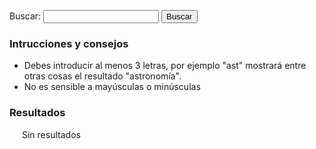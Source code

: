 {{header|1=Buscador}}

<form id="search">
Buscar: <input id="entry" type="text" value="" onkeyup="javascript:search();" /> <input id="button" type="button" value="Buscar" onclick="javascript:search();"/>
</form>

=== Intrucciones y consejos ===

* Debes introducir al menos 3 letras, por ejemplo "ast" mostrará entre otras cosas el resultado "astronomía".
* No es sensible a mayúsculas o minúsculas

=== Resultados ===

<div id="results" style="margin-left: 20px;">
Sin resultados
</div>

<script>
    //index start
    index = new Array();
    index[0] = new Array('Anotaciones', '.', 'anotaciones', new Array('AVBOT', 'Acabar', 'Activismo', 'Anotaciones', 'Análisis', 'Archivos Digitales', 'BiD', 'Bibliotecas', 'Con', 'Contributions', 'Creo', 'Cultura', 'Desde', 'Detalles', 'Digithum', 'Ecuador', 'Eemijrp', 'Emijrp', 'Emijrpbot', 'Empiezo', 'España', 'Fallece Michael', 'Find', 'Ftrunk', 'GRSLN', 'GitHub', 'Google Code', 'Google Knol', 'Grueso', 'Hart', 'Haría', 'Hay', 'ISS', 'Ideas', 'Internet', 'Internet Archive', 'Julian Assange', 'Las', 'LibreFind', 'Lista', 'LoA', 'Mangelrp', 'Mis', 'Mpedia', 'Más', 'Pablo Soto', 'Patricia Horrillo', 'Patrimonio Cultural', 'País', 'Por', 'Preservación', 'Proyecto Gutenberg', 'Publicado', 'Publican', 'Python', 'Público', 'Recuperando', 'Registrado', 'Research', 'Retomo Libre', 'Software', 'Special', 'StatMediaWiki', 'Stéphane', 'También', 'Tras', 'Unos', 'User', 'Wiki', 'Wiki Loves Monuments', 'WikiIndex', 'WikiTeam', 'Wikidata', 'Wikipedia'));
    index[1] = new Array('Arte', '.', 'arte', new Array('Arte', 'Barroco', 'Bibliografía', 'Clasicismo', 'Cristiano', 'César', 'Edad Media', 'Egipto', 'Grecia', 'Gótico', 'Hadjinicolaou', 'Hasta', 'Historia', 'Ilustración', 'Manierismo', 'Mesopotamia', 'Modernismo', 'Nicos', 'Orígenes', 'Persia', 'Períodos', 'Por', 'Prehistoria', 'Realismo', 'Renacimiento', 'Romano', 'Románico', 'Todo', 'Vallejo', 'Vanguardias'));
    index[2] = new Array('Astronomía', '.', 'astronomia', new Array('Aquí', 'Astronomía', 'Así', 'AxEa', 'Bajo', 'Consulta', 'Cádiz', 'Cómo', 'Dado', 'Desde', 'Emisiones', 'España', 'Estación Espacial Internacional', 'Estas', 'File', 'GvMbUxqGuOc Sol', 'ISS', 'Iridium', 'Júpiter', 'KdPFRw', 'LoA', 'Los', 'Los Toruños', 'Marte', 'Mercurio', 'Miscelánea', 'Más', 'NIKON', 'Neptuno', 'Ngl', 'Para', 'Parque', 'Por', 'Saturno', 'Sol', 'Solo', 'Tierra', 'Urano', 'Varios', 'Venus', 'Xll', 'YYWs Júpiter'));
    index[3] = new Array('Audio', '.', 'audio', new Array('Algunos', 'Archivos', 'Audio', 'Barrio Canino', 'BarrioCanino', 'Conferencias', 'Crónica', 'Cultura Libre', 'Long', 'Long Now Foundation', 'MaQxz-zKw Grupos', 'Makusi', 'Nodo', 'Podcasts', 'RRne', 'Recuperando Memoria', 'Rescate', 'Sueños', 'Traficantes'));
    index[4] = new Array('Barcelone et son parc', '.', 'barcelone-et-son-parc', new Array('ARCHIVES', 'Arcy', 'BARCELONE', 'Barcelona', 'Barcelone', 'Barcelone et son parc', 'Bibliografía', 'Bois', 'CHOMON', 'CNC', 'Chomón', 'Chomón Barcelona', 'Col', 'Colón', 'Cristóbal Colón', 'Créditos', 'DQC-sPXdaU', 'Entre', 'Escena', 'Estatua', 'Existe', 'Explicación', 'FILM', 'Ficha', 'LES', 'Monumento', 'Obreros', 'PARC', 'Parc', 'Pathé', 'Pedestal', 'Procedència', 'Producció', 'Puerto', 'Realització', 'SEGUNDO', 'SON', 'Segundo', 'Título', 'Wikipedia'));
    index[5] = new Array('Biblioteca', '.', 'biblioteca', new Array('Abajo', 'Ada', 'Adolfo', 'Akal', 'Alberti', 'Alberto', 'Alemania', 'Alfredo', 'Algunas', 'Allan', 'América', 'América Latina', 'Anguita', 'Antología', 'Antonio', 'Aquí', 'Archivo', 'Arthur', 'Arthur Conan', 'Arturo', 'Asociación Cultural Antón Makarenko', 'Atkins', 'Atrapasueños', 'Autoría', 'Baskerville', 'Beltr', 'Beltrán Roca', 'Bernard', 'Bernardo', 'Biblioteca', 'Biblioteca Creando Pueblo', 'Biblioteca Feminista', 'Biblioteca Nacional', 'Bibliotecas', 'Bolchetvo', 'BookSources', 'Breve', 'Busc', 'Buscar', 'Buscón', 'Bécquer', 'Cabo', 'Cabo Trafalgar', 'Calder', 'Carl', 'Carl Sagan', 'Carlos', 'Carter', 'Catálogos', 'Caída', 'Che', 'Cheroquis', 'Chile', 'Ciencias Sociales', 'Cine', 'Claves', 'Colau', 'Como', 'Compare', 'Comunista', 'Conan', 'Conexión', 'Conexión Cósmica', 'Congreso Nacional', 'Contrapoder', 'Conversaciones', 'Conversación', 'Corval', 'Corvalán', 'Coveney', 'Creacion', 'Cruz', 'Crónica', 'Cuando', 'Cuba José Martí', 'Curie', 'Cósmica', 'Davies', 'Descartes', 'Desmond', 'Desnudo', 'Discourse', 'Don', 'Don Juan Tenorio', 'Doyle', 'Edgar', 'Edgar Allan', 'Editorial', 'Editoriales', 'Eduard', 'Eduardo', 'Educación Popular', 'Ejemplos', 'Elena', 'Elena Sánchez', 'Engels', 'Enlaces', 'Erich', 'Ernesto', 'Ernesto Che', 'Escritos', 'Esquivel', 'Esta', 'Estos', 'Estrella', 'Está', 'Etnografía', 'Fern', 'Fernández', 'Feynman', 'Forrest', 'Francisco', 'Franz', 'Free Literature', 'Friedrich', 'Friedrich Engels', 'Fundamentos', 'Gaddafi', 'Galeano', 'Gamow', 'Gardner', 'George', 'Gonzalo', 'GoodReads', 'Gordillo', 'Gramsci', 'Graphics', 'Grimaldos', 'Guerra', 'Guerra Mundial', 'Guevara', 'Gustavo', 'Gustavo Adolfo', 'Habitacion', 'Hawking', 'Hiperespacio', 'Historia', 'Honecker', 'III', 'III República', 'ISBN', 'Icaria', 'Iglesias', 'Iglesias Turrión', 'Ilich', 'Ilyich', 'Importar', 'Instituto Cubano', 'Inteligente', 'Iosif', 'Iosif Samuilovich', 'Jaleo', 'James', 'Jastrow', 'Jos', 'José', 'José Manuel Sánchez', 'Juan', 'Juan Manuel Sánchez Gordillo', 'Julio', 'Kafka', 'Kaku', 'Karl', 'Karl Marx', 'Klinamen', 'LaMalatesta', 'Las', 'Las Maestras', 'Las Niñas', 'Latina', 'Laura', 'Leandro', 'Lenin', 'Libertario', 'Libro', 'Libro Verde', 'Libros Socialismo Actual', 'Los', 'Los Cheroquis', 'Luis', 'Machiavelli', 'Madariaga', 'Madrid', 'Maestras', 'Manifiesto', 'Manifiesto Comunista', 'Manuel', 'Maquiavelo', 'Margot', 'Margot Honecker', 'Marie', 'Marie Curie', 'Mart', 'Martin', 'Martínez', 'Marx', 'Marxists Internet Archive', 'Matemática', 'Metamorphosis', 'Method', 'Micelánea', 'Micelánea Matemática', 'Michael Hart', 'Michio', 'Miguel', 'Miguel Ángel', 'Mono', 'Mono Desnudo', 'Morat', 'Moratín', 'Morris', 'Movimiento', 'Movimiento Libertario', 'Muammar', 'Mundial', 'Murrell', 'Mármol', 'Nega', 'Niccol', 'Niccolò', 'Nigel', 'Niñas', 'Novosti', 'Pablo', 'Pablo Iglesias', 'París', 'Patente', 'Pathfinder Press', 'Paul', 'Paul Charles William', 'Pensamiento', 'Peter', 'Poe', 'Progreso', 'Project Gutenberg', 'Propia', 'Pueblo Trabajador Andaluz', 'Pueblos Unidos', 'Punset', 'Puntos', 'Páginas', 'Pérez-Reverte', 'Que', 'Quevedo', 'RDA', 'Rafael', 'Regimiento', 'Regimiento Taman', 'Ren', 'René', 'República', 'Reverte', 'Richard', 'Rimas', 'Robert', 'Roca', 'Ron', 'SCUM', 'Sagan', 'Samuilovich', 'Shakespeare', 'Shklovsky', 'Software', 'Sol', 'Solanas', 'Solidaridad Obrera', 'Special', 'Stallman', 'Stephen', 'Struggle', 'Superfuerza', 'Sánchez', 'TUFFnew', 'Tabla', 'Taman', 'Teatro', 'Templando', 'Tenorio', 'The', 'The Metamorphosis', 'The Online Books Page', 'Trafalgar', 'Traficantes', 'Transicion', 'Trefil', 'Turri', 'Txalaparta', 'Título', 'Una', 'Una Habitacion Propia', 'Universo', 'Valerie', 'Various', 'Verde', 'Vida', 'Vida Inteligente', 'Virginia', 'Vladimir', 'Vladimir Ilich Lenin', 'Vladimir Ilyich', 'Watson', 'Wilhelmi', 'William', 'Woolf', 'Zorrilla'));
    index[6] = new Array('Biblioteca Nacional de España', '.', 'bne', new Array('Afganistán', 'Alemania', 'Alexandr', 'Aun', 'BAblica', 'Biblioteca Nacional', 'Biblioteca Nacional de España', 'Comprobado', 'Conversaciones', 'Corvalán', 'Democr', 'Dumnova', 'Ediciones', 'Editorial Fundamentos', 'España', 'Historia', 'ICAL', 'Instituto', 'Intercambio Cultural Colombo', 'Kabul', 'Libros', 'Luis', 'Margot Honecker', 'Nadra', 'Novosti', 'Projanov', 'RDA', 'Rep', 'Rodolfo', 'Socialismo', 'Soviético', 'Yenia'));
    index[7] = new Array('Cine', 'cine', 'cine', new Array('ADa', 'ADcula', 'ADculas', 'ADn', 'AKA', 'AVtAvU', 'Abandonmoviez', 'Abisa', 'Abrahams', 'Abre', 'Absorbido', 'Abuja', 'Acción', 'Achtung', 'Acorralado', 'Actas', 'Adamson', 'Adiós', 'Adolfo Garijo', 'Aelita', 'Afganistán', 'Afín', 'Agallas', 'Agenda', 'Agustín', 'Agustín Díaz Yanes', 'Aim High', 'Aimé', 'Aisheen', 'Ajani Ogun', 'Akal', 'Akira', 'Akira Kurosawa', 'Akira Toriyama', 'Aktiengesellschaft', 'Aladdin', 'Aladino', 'Alain', 'Alain Resnais', 'Alan', 'Alan Bunce', 'Alan Parker', 'Alan Smart', 'Alan Taylor', 'Alas', 'Alatriste', 'Albania', 'Albert', 'Albert Barillé', 'Albert Uderzo', 'Aldo', 'Aldo Francia', 'Alea', 'Alejandro', 'Alejandro Amenábar', 'Aleksandr', 'Aleksandr Ivanov', 'Aleksandr Nevski', 'Aleksandra', 'Aleksandra Korejwo', 'Aleksandrov', 'Alemania', 'Alex', 'Alex Ollé', 'Alex Proyas', 'Alexander Nevsky', 'Alfonso', 'Alfonso Cuarón', 'Alfred', 'Alfred Clark', 'Alfred Hitchcock', 'Algo', 'Alguien', 'Alguna', 'Algunas', 'Algunos', 'Alice', 'Alice Guy', 'Alicia', 'Alien', 'Allen', 'Almería', 'Almería--', 'Alms', 'Alrededor', 'Alsino', 'Alucinación', 'Alvarez', 'Amadeus', 'Amalrik', 'Amanda', 'Amanda Castro', 'Amanecer', 'Ambientadas', 'Ambrose', 'Amelie', 'Amenábar', 'American Pie', 'Amiel', 'Amnistía', 'Amén', 'Ana', 'Ana Mariscal', 'Ana Murugarren', 'Anarquismo', 'Anarquista', 'Anatoli', 'Anatoli Karanovich', 'Anderson', 'Andes Libertarios', 'Andorra', 'Andrew', 'Andrew Adamson', 'Andrew Stanton', 'Andréi Rubliov', 'Andréi Tarkovski', 'Andrés Linares', 'Andy', 'Andy Borowitz', 'Andy Wachowski', 'Anexo', 'Ang', 'Ang Lee', 'Angelopoulos', 'Angola', 'Animatrix', 'Anna Sullivan', 'Annabel', 'Annabel Jankel', 'Annaud', 'Annemarie', 'Annemarie Jacir', 'Ant', 'Ant Blades', 'Antes', 'Anthony', 'Anti-war', 'Antigua', 'Antoni', 'Antonia', 'Antonio', 'Antonio Drove', 'Antonio Mercero', 'Antonio Naharro', 'Antonio Sau Olite', 'Aparte', 'Apocalypse Now', 'Apple Mac', 'Après', 'Apuntes', 'Aquí', 'Arabia Saudí', 'Aragón', 'Aranda', 'Aranoa', 'Arcadia', 'Arco', 'Arde Mississippi', 'Argel', 'Argelia', 'Argentina', 'Argo', 'Argonautas', 'Aristakesova', 'Arkadin Ediciones', 'Armageddon', 'Armand', 'Armand Guerra', 'Armenia', 'Aronofsky', 'Aronsohn', 'Arte', 'Arthur', 'Arthur Penn', 'Artículo', 'Asaltar', 'Asesinato', 'Asignatura', 'Astérix', 'Así', 'Atamanov', 'Aterriza', 'Atiq', 'Atiq Rahimi', 'Atlantic Produce Togo', 'Atrapado', 'Atsuji', 'Atsuji Hayakawa', 'Attention', 'Attention Wolves', 'Augustin', 'Aurora', 'Austin Powers', 'Australia', 'Austria', 'Avanzino', 'Avatar', 'Ave Maria', 'Aveu', 'Azerbaijan', 'Azucena', 'Azucena Rodríguez', 'Año', 'BEJ', 'BWqs', 'Babia', 'Bad Boy Bubby', 'Bahamas', 'Bahman', 'Bahman Ghobadi', 'Bahrein', 'Bailando', 'Baker', 'Ballester', 'Balloon', 'Balser', 'Baltasar', 'Baltasar Kormákur', 'Baltasar Roca', 'Balzac', 'Bambi Meets Godzilla', 'Bandits', 'Bangladesh', 'Bannon', 'Barbados', 'Barbera', 'Barbuda', 'Barcelona', 'Bardem', 'Barillé', 'Barker', 'Barmak', 'Barnes', 'BarrioCaninoVol', 'Barrios', 'Barron', 'Barry', 'Barry Sonnenfeld', 'Base', 'Basilio', 'Batalla', 'Bauer', 'Bay', 'Baño', 'Beatty', 'Bechdel', 'Becomes', 'Beer', 'Beethoven', 'Belize', 'Belén', 'Belén Macías', 'Ben', 'Ben Fuller', 'Benigni', 'Benito', 'Benito Zambrano', 'Beno', 'Benín', 'Bergerac', 'Bergman', 'Berlanga', 'Berlin', 'Berlín', 'Bermudas', 'Bernard', 'Bernard Deyri', 'Bernardo Bertolucci', 'Besson', 'Betún', 'Bianchi', 'Bibliografía', 'Bichos', 'Bickley', 'Bielorrusia', 'Bielorusia', 'Bienvenido', 'Bienvenidos', 'Biern', 'Biezma', 'Bigelow', 'Bill', 'Bill Miner', 'Bill Prady', 'Billy', 'Billy Ray', 'Bilson', 'Birmania', 'Bitelchús', 'BlPYi', 'Black', 'Black Gold', 'Black Hawk', 'Blacksmith Scene', 'Blades', 'Blomkamp', 'Bloody Sunday', 'BnT', 'Bob', 'Bob Richardson', 'Bob Zamboni', 'Bobby', 'Bobby Farrelly', 'Bodas', 'Boinas', 'Bolaños', 'Bolivia', 'Bollaín', 'Bollero Real', 'Bombardeo', 'Bonann', 'Bonjin', 'Bonjin Nagaki', 'Bonne', 'Bonnet', 'Bont', 'Booth', 'Borau', 'Bordzilovsky', 'Borinage', 'Boris', 'Boris Pavlovsky', 'Boris Stepantsev', 'Born', 'Borowitz', 'Borscht Western', 'Borzage', 'Bosnia', 'Botswana', 'Bourne', 'Boyd', 'Boyle', 'Brahim', 'Braindead', 'Brand', 'Brasil', 'Braveheart', 'Bresson', 'Brest', 'Bretaña', 'Brian', 'Brian Levant', 'Broad Bellflower', 'Brooks', 'Bruce', 'Bruce Bilson', 'Bruckman', 'Brumberg', 'Brunei', 'Bruno', 'Bruno Bianchi', 'Brutal', 'Bryan', 'Buceador', 'Budd', 'Bulaji', 'Bulajic', 'Bulgaria', 'Bulworth', 'Bunce', 'Burke', 'Burkina Faso', 'Burton', 'Burundi', 'Buster', 'Buster Keaton', 'Bustos', 'Butch', 'Butch Lukic', 'Bután', 'Buñuel', 'Bwana', 'Byrkit', 'Bélgica', 'Bélico', 'Búsquedas', 'CINE-A-LA-INTEMPERIE', 'CNT-FAI', 'CNje', 'Cabeza', 'Cabo Verde', 'Cadena', 'Cadouços', 'Cahill', 'Camada', 'Camarada Pedersen', 'Camaradería', 'Camboya', 'Cameron', 'Camerún', 'Camino', 'Campanilla', 'Campánula', 'Camus', 'Can', 'Can Serra', 'Canada Vignettes', 'Canadá', 'Canal', 'Canh', 'Canino', 'Caparrós Lera', 'Capitaine Thomas Sankara', 'Capitanes', 'Captain Corelli', 'Capuchinos', 'Caracazo', 'Carbón', 'Cardona', 'Cariño', 'Carl', 'Carl Theodor Dreyer', 'Carla', 'Carlos', 'Carlos Iglesias', 'Carlos Saura', 'Carmen', 'Carmen Finestra', 'Carmen Habanera', 'Carn', 'Carne', 'Carpark', 'Carpenter', 'Carruth', 'Cartas', 'Cassavetes', 'Castaway', 'Castle', 'Castro', 'Catalunya', 'Cataluña', 'Catarata', 'Catastroika', 'Categor', 'Category', 'Categoría', 'Catwoman', 'Cauchemar', 'Caza', 'Cecilia Bartolomé', 'Celda', 'Cenizas', 'Central', 'Centroafricana', 'Chad', 'Chaffey', 'Chalbaud', 'Chan-wook', 'Chanois', 'Chaplin', 'Chapultepec', 'Charles', 'Charles Chaplin', 'Che', 'Chebeya', 'Checoslovaquia', 'Chegada', 'Chelsom', 'Chez', 'Chile', 'Chile Films', 'China', 'Chiniquy', 'Chinoise', 'Chipre', 'Choe', 'Chom', 'Chomski', 'Chomsky', 'Chomón', 'Chop Chop', 'Chris', 'Chris Columbus', 'Christopher', 'Christopher Nolan', 'Chuck', 'Chuck Jones', 'Chuck Lorre', 'Chucky', 'Church', 'Ciencia', 'Cine', 'Cine Alternativo', 'Cine Chile', 'Cine Documental', 'Cine Gorki', 'Cine Máximo Gorki', 'Cine-Ojo', 'CineSocialPoliticoYRevolucionarioParaCompartir Cine', 'CineYGuerraCivilEspaola', 'Cineclubs', 'Cinema', 'Cinema Alternatiu', 'Cinema Circus', 'Cinema Marginal', 'Cinema Third Cinema', 'Cinematogr', 'Cinematograf', 'Cinematografía', 'Ciudad', 'Claire', 'Clandestins', 'Clark', 'Clase', 'Claude', 'Claude Berri', 'Claude Zidi', 'Claudio', 'Claudio Biern Boyd', 'Clements', 'Cloak', 'Clouds', 'Clown', 'Clyde', 'Clyde Bruckman', 'Clément', 'Clément Maurice', 'Cléop', 'Cochran', 'Coen', 'Cohen', 'Coherence', 'Cohl', 'Cohn', 'Col', 'Colectivo', 'Colectivo Cine', 'Colectivodecine', 'Colega', 'Colin', 'Colin Trevorrow', 'Coline', 'Coline Serreau', 'Collet-Serra', 'Colombia', 'Colonel Henry', 'Columbus', 'Comandante', 'Combate', 'Comboio Americano', 'Comedia', 'Comité', 'Como Dios', 'Comores', 'Compare', 'Compañero Presidente', 'Comunicación', 'Con', 'Concierto', 'Concursante', 'Conflicto', 'Congo', 'Consequences', 'Constantin', 'Constantin Costa', 'Contact', 'Contestatario', 'Cooperativa', 'Cooperativa Obrera Cinematográfica', 'Coppola', 'Corea', 'Correo Nocturno', 'Corto', 'Cortázar', 'Cortés', 'Costa', 'Costa Rica', 'Costa-Gavras', 'Courtois', 'Courtroom', 'Cox', 'Craig', 'Craig Singer', 'Crane', 'Creation', 'Creator', 'Criadas', 'Cristian', 'Cristian Mungiu', 'Cristo', 'Critters', 'Croacia', 'Cronica', 'Crussels', 'Cruz', 'Cruz Delgado', 'Cría', 'Cuando', 'Cuarón', 'Cuba', 'Cubano', 'Cube', 'Cuenca', 'Cuerda', 'Cuerno', 'Cuestión', 'Curt', 'Curtis', 'Curtis Hanson', 'Cyrano', 'Czikrai', 'César', 'Código Fuente', 'Cómo', 'DEFA', 'DEFA Film Library', 'DEadZ-d', 'Daens', 'Dagger', 'Dai', 'Dai Sijie', 'Daisuke', 'Daisuke Nishio', 'Daldry', 'Dalton', 'Dalton Trumbo', 'Dammbeck', 'Dan', 'Dani', 'Daniel', 'Daniel Monzón', 'Daniel Villasante', 'Daniel Écija', 'Danilyevich', 'Danny', 'Danny Boyle', 'Danny Leiner', 'Dante', 'Darabont', 'Dark Ride', 'Darren', 'Darren Aronofsky', 'Das', 'Dave', 'Dave Cox', 'David', 'David Crane', 'David Decoteau', 'David Feiss', 'David Fincher', 'David Frankel', 'David Lynch', 'David Oelhoffen', 'David Semel', 'David Shore', 'David Zucker', 'Day', 'Daylight', 'Death', 'Debtocracy', 'Decoteau', 'DedNY', 'Deep Impact', 'Defensores', 'Delgado', 'Demme', 'Denis', 'Denis Villeneuve', 'Dennis', 'Dennis Livson', 'Der Kreis', 'Dersu Uzala', 'Desaparecido', 'Desmontando', 'Deutsche', 'Deutsche Film', 'Deyriès', 'Diablo', 'Diamante', 'Diario', 'Diarios', 'Diary', 'Diccionario', 'Dickson', 'Dickson Experimental Sound Film', 'Dies', 'Dilworth', 'Dinamarca', 'Dinner', 'Diogo Alves', 'Dios', 'Dirección', 'Disappear', 'Disney', 'Distinto', 'Distrito', 'Dmitri', 'Dmitri Voloshin', 'Docter', 'Documentales', 'Documentos', 'Dog', 'Dogville', 'Dok', 'Domingo', 'Dominic', 'Dominic Sena', 'Dominica', 'Dominicana', 'Don', 'Don Chaffey', 'Don José Canalejas', 'Don Siegel', 'Donbass', 'Donner', 'Donnie Darko', 'Dos', 'Doug', 'Doug Liman', 'Douglas', 'Douglas Schwartz', 'Douvres', 'Dragon Fly', 'Drama', 'Dreyer', 'Drifters', 'Drove', 'Dubin', 'Duncan', 'Duncan Jones', 'Duprat', 'Durand', 'Dutillieu', 'Dziga', 'Dziga Vertov', 'Défense', 'Déjà', 'Días', 'Días Contados', 'Díaz', 'Díaz Yanes', 'Dónde', 'EDMSQ', 'EOavcqE', 'Earth', 'East', 'East German', 'Eastern', 'Ecuador', 'Edel', 'Edgar', 'Edward', 'Edward Zwick', 'Edén', 'Efim', 'Efim Gamburg', 'Eggleston', 'Egipto', 'Eila', 'Einheit', 'Einmart', 'Eisenstein', 'Ejército Rojo', 'Ekxbmc', 'Elem', 'Elem Klimov', 'Eleonore', 'Eleonore Pourriat', 'Elio', 'Elio Petri', 'Eliseo', 'Eliseo Subiela', 'Eloy', 'Elysium', 'Emilio', 'Emilio Aragón', 'Emilio Martínez', 'Emiratos Árabes', 'Emmerich', 'Enemies', 'Enemigo', 'Enemigo Público', 'Enrique', 'Enrique Segoviano', 'Entre', 'Entre Calais', 'Entre Marx', 'Entrevista-Griselda', 'Entusiasmo', 'Ephron', 'Episodio', 'Era', 'Eric', 'Erik', 'Erik Wernquist', 'Erin Brockovich', 'Eritrea', 'Erman', 'Ernst', 'Ernst Lubitsch', 'Erótico', 'Escamoteo', 'Escape', 'Eslovaquia', 'Eslovenia', 'Espanya', 'Espartaco', 'España', 'Espectáculo', 'Esta', 'Estado', 'Estado Plurinacional', 'Estados Unidos', 'Estadísticas', 'Estampas', 'Estas', 'Este', 'Estelrich', 'Estevez', 'Estonia', 'Estos', 'Estudio Central', 'Estudios', 'Está', 'Están', 'Etat', 'Etiopía', 'Europa', 'Everest', 'Everybody', 'Everyday Life', 'Exorcista', 'Extraordinary Cab Accident', 'FAI', 'FAjd', 'Facción', 'Fahrenheit', 'Falsey', 'Fantoche', 'Farlane', 'Farrebique', 'Farrelly', 'Farrokhzad', 'Fascist Boot', 'Fausto', 'Fearnley', 'Federació Catalana', 'Federico Fellini', 'Feiss', 'Felipe', 'Fellini', 'Feminismo', 'Feminista', 'Ferdinand', 'Ferdinand Zecca', 'Fernando', 'Fernando Fernán Gómez', 'Fernando León', 'Fernando Meirelles', 'Fernando Solanas', 'Fernán', 'Fernán Gómez', 'Fernández López', 'Ferrante', 'Fesser', 'Festival', 'Festival Havana Film Festival', 'Festival Internacional', 'Festival Moscow International Film Festival', 'Festival Pyongyang International Film Festival', 'Festival Sahara International Film Festival', 'Festival Vietnam Film Festival', 'FestivalCineAnarquistaEnBurgos', 'Festivales', 'FiSahara', 'Fidel', 'Fidji', 'Fight', 'Filadelfia', 'Filemón', 'Filipinas', 'Film', 'Film-Aktiengesellschaft', 'FilmAffinity', 'Filmoteca', 'Films', 'Films Popular', 'Fincher', 'Finestra', 'Fink', 'Finlandia', 'Fire Rescue Scene', 'Flaherty', 'Flame', 'Flecha', 'Fleder', 'Fleischer', 'Flora', 'Ford', 'Ford Coppola', 'Forman', 'Forrest Gump', 'Fort Apache', 'Forugh', 'Francia', 'Francis', 'Francis Ford', 'Francis Ford Coppola', 'Francisco', 'Franco', 'Frank', 'Frank Borzage', 'Frank Darabont', 'Frank Pineda', 'Frankel', 'François', 'François Truffaut', 'Frears', 'Freedom', 'Fregoli', 'Freleng', 'French', 'Frequency', 'Friedkin', 'Friedman', 'Fritz', 'Fritz Lang', 'Friz', 'Friz Freleng', 'From', 'Fructuós', 'Fructuós Gelabert', 'Fue', 'Fuego Rojo Producciones', 'Fuera', 'Fuerte Apache', 'Fugitivos', 'Fujiko', 'Fujio', 'Fujio Fujiko', 'Fuller', 'Fumio', 'Fumio Kurokawa', 'Furia', 'Furtivos', 'Fusco', 'Fábrica', 'GAL', 'GVIzlrb', 'GYyDsJKSpYc', 'Gabriel', 'Gabriel Veyre', 'Gabón', 'Gaghan', 'Gallipoli', 'Galo', 'Gambia', 'Gamburg', 'Garci', 'Garcia', 'García', 'García Espinosa', 'Gary', 'Gary Gray', 'Gastón', 'Gastón Duprat', 'Gaviria', 'Gavras', 'Gaza', 'Gelabert', 'General', 'Genndy', 'Genndy Tartakovsky', 'George', 'George Albert Smith', 'George Gordon', 'George Lucas', 'Georges', 'Georges Hatot', 'Georges Méli', 'Georgi', 'Georgia', 'Gerardo', 'Gerardo Herrero', 'German', 'Germinal', 'Gerry', 'Gerry Chiniquy', 'Getino', 'Ghana', 'Ghobadi', 'Ghost', 'Gibson', 'Gijón', 'Gil', 'Gila', 'Gillard', 'Gilliam', 'Gillo', 'Gillo Pontecorvo', 'Girl', 'Glass', 'Glauber', 'Glen', 'Glen Keane', 'Glory', 'Glumov', 'God', 'Godard', 'Godzilla', 'Gondry', 'González-Fierro', 'González-Sinde', 'Goodbye Lenin', 'Goossens', 'Gordon', 'Gore', 'Gore Verbinski', 'Gorki', 'Gorky', 'Gorky Film Studio', 'Goscinny', 'Goskinó', 'Graham', 'Graham Baker', 'Graham Linehan', 'Gran Oso', 'Granada', 'Granny', 'Gravity', 'Gray', 'Grecia', 'Greengrass', 'Greg', 'Greg Weisman', 'Greg Yaitanes', 'Gregory', 'Gregory Hoblit', 'Gremlins', 'Griersen', 'Grigori', 'Grigori Aleksandrov', 'Grip', 'Groening', 'Groenlandia', 'Gromov', 'Grupo', 'Grupo Cine Liberación', 'Grupo Dziga Vertov', 'Grímur', 'Grímur Hákonarson', 'GuVoW', 'Guantanamera', 'Guantánamo', 'Guatemala', 'Guerra', 'Guerra Civil', 'Guerra Civil Española', 'Guerrilla', 'Guillermin', 'Guillermo Tell', 'Guinea', 'Guinea Bissau', 'Guinea Ecuatorial', 'Gustavo', 'Gustavo Mosquera', 'Gutierrez', 'Gutiérrez', 'Gutiérrez Alea', 'Guy', 'Guyana', 'Gypsy Camp Near Moscow', 'Géneros', 'Gómez', 'HZQC', 'Habana', 'Hablemos', 'Hacia', 'Hacia-Un-Tercer-Cine-Octavio-Getino-y-Pino-Solanas Hacia', 'Haciendo', 'Hackers', 'Haití', 'Hak', 'Hamlet', 'Hand Shake', 'Haneke', 'Hanna', 'Hanoi', 'Hans', 'Hans Weingartner', 'Hans-Christian', 'Hans-Christian Schmid', 'Hanson', 'Hara', 'Harold', 'Harold Ramis', 'Harry', 'Harry Reade', 'Hatot', 'Hauff', 'Haunted Hill', 'Havana', 'Hawley', 'Hawley Pratt', 'Hay', 'Hayakawa', 'Hayashi', 'Heineken', 'Heise', 'Heldensage', 'Helena', 'Helena Lumbreras', 'Helena Taberna', 'Hell', 'Helvécio', 'Helvécio Ratton', 'Henry', 'Henry King', 'Herek', 'Herman', 'Hermanos', 'Herrero', 'Herzegovina', 'Hess', 'Hey-Jun', 'Hey-jun', 'Hierro', 'Hijos', 'Hildegart', 'Hillenburg', 'Himalaya', 'Hiraoka', 'Hiroshi', 'Hiroshi Sait', 'Hiroshima', 'Hiroyoshi', 'Hiroyoshi Mitsunobu', 'Hirschbiegel', 'His Day', 'Historia', 'Historias', 'Historical', 'Histórico', 'Hitchcock', 'Hoblit', 'Holanda', 'Holcomb', 'Hollywood', 'Hombre', 'Hombres', 'Home', 'Homs', 'Honduras', 'Hong Kong', 'Hooper', 'Hornets', 'Hotel Rwanda', 'House', 'Howard', 'Hoy', 'Huerga', 'Hugh', 'Hugh Wilson', 'Hulk', 'Humberto', 'Hungría', 'Huracán Carter', 'Hákonarson', 'Héctor', 'Héctor Olivera', 'I-H', 'ICAIC', 'III', 'IMDB', 'ISKRA Radio', 'Iain', 'Iciar Bollain', 'Icíar', 'Icíar Bollaín', 'Iglesia', 'Iglesias', 'Iglesias Turrión', 'IiFestivalDeCineAnarquistaDeBarcelona', 'Illusions', 'Iluminados', 'Imanol', 'Imanol Uribe', 'In-hak', 'Incendies', 'Independence Day', 'India', 'Indomables', 'Indonesia', 'Industria', 'Industria Cinematográfica', 'Industria Cinematográficos', 'Indígena', 'Infancia', 'Infierno', 'Instituto', 'Instituto Cubano', 'Interesting Story', 'Internacional', 'International', 'Internet Movie Data', 'Intervista', 'Intolerancia', 'Invictus', 'IqD', 'Irak', 'Iris', 'Irlanda', 'Irwin', 'Irwin Allen', 'Irán', 'Isao', 'Isao Takahata', 'Isidro', 'Isidro Ortiz', 'Isla', 'Islandia', 'Islas', 'Israel', 'Issa', 'Italia', 'Italy', 'Ivan', 'Ivan Ivanov', 'Ivan Reitman', 'Ivana', 'Ivanov', 'Ivanov-Vano', 'Ivens', 'Ivory', 'Iván', 'Iwerks', 'JFK', 'JSA', 'Jacir', 'Jack', 'Jack Sholder', 'Jackson', 'Jaime', 'Jamaica', 'James', 'James Cameron', 'James Ward Byrkit', 'James Williamson', 'Jameson', 'Jan', 'Jan Svankmajer', 'Jang', 'Jankel', 'Jankovics', 'Japón', 'Jardín', 'Jasón', 'Jatun', 'Jaume', 'Jaume Collet', 'Javier', 'Javier Corcuera', 'Javier Fesser', 'Jay', 'Jay Dubin', 'Jay Roach', 'JbUsY Los', 'Jean', 'Jean Durand', 'Jean-Jacques', 'Jean-Jacques Annaud', 'Jean-Luc', 'Jean-Luc Godard', 'Jean-Paul', 'Jean-Pierre', 'Jean-Pierre Jeunet', 'Jenson', 'Jerry', 'Jerry Jameson', 'Jerry Zucker', 'Jerzy', 'Jerzy Skolimowski', 'Jeunet', 'Jewison', 'Jim', 'Jim Abrahams', 'Jim Reardon', 'Jim Sheridan', 'Jimmy', 'Jimmy Kaufman', 'Joaquín', 'Joaquín Oristrell', 'Joaquín Reyes', 'Joe', 'Joe Cola', 'Joe Dante', 'Joe Johnston', 'Joe Pytka', 'Joe Ruby', 'Joel', 'Joel Coen', 'Joel Surnow', 'Joffé', 'Johann', 'Johann Schwarzer', 'John', 'John Bruno', 'John Carpenter', 'John Dilworth', 'John Erman', 'John Falsey', 'John Ford', 'John Guillermin', 'John Kimball', 'John Lasseter', 'John Musker', 'John Schulian', 'John Sturges', 'John Waters', 'John Woo', 'Johnny', 'Johnston', 'Joint Security Area', 'Jok', 'Jon', 'Jon Amiel', 'Jon Hess', 'Jonathan', 'Jonathan Demme', 'Jonathan Mostow', 'Jonathan Nolan', 'Jones', 'Jordania', 'Jorge', 'Jorge Sanjinés', 'Joris Ivens', 'Josef', 'Josef Rusnak', 'Josefina Molina', 'Josep Maria', 'Joseph', 'Joseph Barbera', 'Joseph Vilsmaier', 'Joshua', 'Joshua Brand', 'Joshua Marston', 'José', 'José Antonio', 'José Antonio Quirós', 'José Dutillieu', 'José Luis', 'José Luis Borau', 'José Luis Cuerda', 'José Luis Garci', 'José Manuel', 'Joven', 'Juan', 'Juan Antonio Bardem', 'Juan Carlos', 'Juan Carlos Tabío', 'Juan Estelrich', 'Juan Felipe', 'Juan José', 'Juan José Porto', 'Juana', 'Julio', 'Jumanji', 'Junichi', 'Junichi Sato', 'Junyent', 'Jurassic Park', 'Jurassic World', 'Juventud', 'Kachivas', 'Kafr Kassem', 'Kaminashi', 'Kapo', 'Karanovich', 'Karavaev', 'Kasai', 'Kassovitz', 'Kathryn', 'Kathryn Bigelow', 'Katsumata', 'Kauffman', 'Kaufman', 'Kazajstán', 'Keane', 'Keaton', 'Keenen', 'Keenen Ivory Wayans', 'Keiichi', 'Keiichi Hara', 'Kelly', 'Kelly Gang', 'Ken', 'Ken Loach', 'Ken Spears', 'Kenia', 'Kenneth', 'Kenneth Fink', 'Kevin', 'Kevin Macdonald', 'Khmer Rouge', 'Khodatayeva', 'Kikuchi', 'Kilimanjaro', 'Kill Bill', 'Kimball', 'King', 'King Vidor', 'Kino-Glaz', 'Kinoshita', 'Kirguistán', 'Klaus', 'Klaus Georgi', 'Klimov', 'Knowing', 'Koike', 'Komische Begegnung', 'Kommunist', 'Korea', 'Korean', 'Korean Film Studio', 'Korejwo', 'Kormákur', 'Kosovo', 'Kotcheff', 'Kubrick', 'Kuleshov', 'Kunihiko', 'Kunihiko Yuyama', 'Kurokawa', 'Kurosawa', 'Kurt', 'Kurt Weiler', 'Kuwait', 'Kyu', 'Kyun', 'Kyun Soon', 'Kátia', 'Kátia Lund', 'LATJI', 'LCnW-lM', 'LaCasaIncendiadaFestivalCineAnarquistaMad', 'Ladrón', 'Lamsweerde', 'Lana', 'Lana Wachowski', 'Lang', 'Laos', 'Lars', 'Las', 'Las Brigadas Internacionales', 'Las Hurdes', 'Las Tortugas', 'Lasa', 'Lasseter', 'Last Days', 'Last Flight', 'Lasuén', 'Latinoamericano Ecu', 'Laya Films', 'Lebowski', 'Lecciones', 'Lección', 'Leder', 'Lee', 'Lee Aronsohn', 'Lee Hey', 'Lee Unkrich', 'Legal', 'Legión', 'Leigh', 'Leiner', 'Leipzig', 'Leipzig Dok Leipzig', 'Lejos', 'Lenfilm', 'Lenin', 'Leningrado', 'Leo', 'Leonid', 'Leonid Amalrik', 'Leopardo', 'Leopoldo', 'Leopoldo Fregoli', 'Les', 'Lesotho', 'Lesson Not Learned', 'Leterrier', 'Letonia', 'Lev', 'Lev Atamanov', 'Lev Kuleshov', 'Levant', 'León', 'Liberaci', 'Liberia', 'Libertad', 'Libertarias', 'Libia', 'Library', 'Libros', 'Liechtenstein', 'Life', 'Liman', 'Lincoln', 'Linehan', 'Linterna', 'Lionhearts', 'List', 'Listas', 'Lists', 'Littin', 'Lituania', 'Livson', 'Llorenç Soler', 'Lloviendo', 'Loach', 'Lobo', 'Loca', 'Loco', 'Loie Fuller', 'Looking', 'Lorre', 'Los', 'Los Olvidados', 'Los Simpson', 'Lou', 'Lou Kachivas', 'Louis', 'Louis Aimé Augustin', 'Louis Lumi', 'Louise', 'Louisiana Story', 'Loveleen', 'Loveleen Tandan', 'Lubitsch', 'Luc', 'Luc Besson', 'Lucas', 'Luces', 'Luchino', 'Luchino Visconti', 'Lucino Visconti', 'Lucy', 'Luis', 'Luis Ballester Bustos', 'Luis Buñuel', 'Luis García Berlanga', 'Lukic', 'Lumet', 'Lumière', 'Lumumba', 'Luna', 'Lund', 'Lussier', 'Lutz', 'Lutz Dammbeck', 'Luxemburgo', 'Lydia', 'Lynch', 'Lázaro', 'Líbano', 'MRHScsMLqSE', 'MYEYNc', 'MZN', 'MacFarlane', 'Macao', 'Macdonald', 'Macedonia', 'Macías', 'Mad Max', 'Madagascar', 'Madrid', 'Maestra', 'Magica', 'Magí', 'Maine', 'Malasia', 'Malawi', 'Malcolm', 'Maldivas', 'Mali', 'Malo', 'Malone', 'Malta', 'Mambrú', 'Mamoru', 'Mamoru Oshii', 'Mandolin', 'Manifiesto', 'Manifiestos', 'Mannheim', 'Mantilla', 'Manuel', 'Manuel Gutiérrez Aragón', 'Manuel Huerga', 'Manuel Mur Oti', 'Maquiavelo', 'Mar', 'Marat', 'Maravillas', 'Marc', 'Marc Rothemund', 'Marcell', 'Marcell Jankovics', 'Marcus', 'Marcus Nispel', 'Marfil', 'Mariano', 'Mariano Cohn', 'Mariano Lisa', 'Mario', 'Mario Camus', 'Mario Monicelli', 'Mariscal', 'Mark', 'Mark Herman', 'Mark Osborne', 'Marruecos', 'Marsellesa', 'Marshall', 'Marston', 'Mart', 'Marta', 'Marta Kauffman', 'Marte', 'Martin', 'Martin Ritt', 'Martin Scorsese', 'Martyn', 'Martyn Burke', 'Martínez Muñoz', 'Martínez-Lázaro', 'Marusia', 'Marv', 'Marv Newland', 'Marvin', 'Marxa', 'Mary', 'Mary Stuart', 'María', 'María Eulalia', 'Masacre', 'Masanobu', 'Masanobu Hiraoka', 'Masayuki', 'Masayuki Hayashi', 'Mat', 'Mat Whitecross', 'Mateo', 'Mateo Gil', 'Mathieu', 'Mathieu Kassovitz', 'Matrix', 'Matrix Reloaded', 'Matrix Revolutions', 'Matt', 'Matt Groening', 'Matt Stone', 'Maurice', 'Mauricio', 'Mauritania', 'Max', 'Max Skladanowsky', 'Maximo', 'Mayo', 'Mayoría', 'McCarey', 'McCracken', 'McFadzean', 'McIntyre', 'Meirelles', 'Mejor', 'Mel', 'Mel Brooks', 'Mel Gibson', 'Memorias', 'Men', 'Mentiras', 'Mentiroso', 'Meras', 'Mercero', 'Mesmer', 'Metrópolis', 'Meyers', 'Mezhrabpomfilm', 'Michael', 'Michael Bay', 'Michael Haneke', 'Michael Warren', 'Michael Winterbottom', 'Michel', 'Michel Gondry', 'Michelangelo Antonioni', 'Mick', 'Mick Jackson', 'Mickey Mouse', 'Micronesia', 'Miembro', 'Mignoni', 'Miguel', 'Miguel Courtois', 'Miguel Littin', 'Mike', 'Mike Barker', 'Mike Cahill', 'Mike Leigh', 'Mikel', 'Mikhail', 'Milos', 'Milos Forman', 'Mimi', 'Mimi Leder', 'Minority Report', 'Miró', 'Miseria', 'Misery', 'Misión', 'Missing', 'Mister Twister', 'Mister Wolf', 'Mitsunobu', 'Mitsuo', 'Mitsuo Kaminashi', 'MmxB', 'Moebius', 'Moi', 'Moldavia', 'Momentos', 'Mongolia', 'Monicelli', 'Monsieur Verdoux', 'Monstruos', 'Montenegro', 'Monzón', 'Moon', 'More', 'Moreno', 'Morir', 'Morishita', 'Mort', 'Mortadelo', 'Morton', 'Moscow', 'Moscú', 'Mosfilm', 'Mosquera', 'Mostow', 'Mostra', 'Mozambique', 'Mueller', 'Muerte', 'Mungiu', 'Munich', 'Mur', 'Murakami', 'Murphy Fight', 'Musidora', 'Musker', 'Mussolini', 'Myanmar', 'Más', 'Máximo Gorki', 'Mégano', 'Méliès', 'México', 'Míster Marshall', 'Mónaco', 'Múnich', 'NIWhiSjc', 'Nacho', 'Nacho Vigalondo', 'Nacido', 'Nadie', 'Nagaki', 'Nagisa', 'Nagisa Oshima', 'Naharro', 'Namibia', 'Nancy', 'Nancy Meyers', 'Nanuk', 'Naples', 'Nat', 'Natali', 'Naúfrago', 'Negocios', 'Neill', 'Neill Blomkamp', 'Neill Fearnley', 'Neorrealismo', 'Nepal', 'Nephtali', 'Neretva', 'Neruda', 'Nest', 'Network', 'Newland', 'Nfyx-', 'NgzEBojfxL', 'Nicaragua', 'Nick', 'Nick Castle', 'Niels', 'Niels Mueller', 'Nigeria', 'Night', 'Night Shyamalan', 'Nightingale', 'Nightmare', 'Niko', 'Nikolai Ekk', 'Ninguna', 'Nishio', 'Nispel', 'Nivel', 'Nkomati', 'Noble', 'Noche', 'Nocturne', 'Noi', 'Nolan', 'Nora', 'Nora Ephron', 'Norma Rae', 'Norman', 'Norman Jewison', 'Norrington', 'Norte', 'North', 'North Korean', 'Noruega', 'Noticiari Laya Films', 'Noticiario', 'Novo Cinema Novo', 'Now', 'Nuestro', 'Nueva Zelanda', 'Nuevo', 'Nuevo Cine Latinoamericano', 'Nuit', 'Nunca', 'Náufrago', 'Níger', 'Núm', 'OTpA Hasta', 'Oaxaca', 'Obélix', 'Ocon', 'Octavio', 'Octavio Getino', 'Octubre', 'Ocón', 'Oelhoffen', 'Oeste', 'Old Boy', 'Old Man Drinking', 'Oldboy', 'Olga', 'Olga Khodatayeva', 'Olite', 'Oliveira', 'Oliver', 'Oliver Hirschbiegel', 'Oliver Stone', 'Olivera', 'Ollé', 'Olvidados', 'Olvídate', 'Omán', 'Operación Libertad', 'Operación Ogro', 'Operación Swordfish', 'Origen', 'Oristrell', 'Oro', 'Ortiz', 'Orígenes', 'Osama', 'Osborne', 'Oscuridad', 'Oshii', 'Oshima', 'Ostern', 'Ostern Ostern', 'Oti', 'Otra Tierra', 'Otras', 'Otros', 'Our Homeland', 'Outcry', 'Owan', 'PCE', 'PES', 'PLuZmvBBQhAiE', 'PSUC', 'Pablo', 'Pablo Malo', 'Padrino', 'Paisaje', 'Pajaritos', 'Pak', 'Pak Hak', 'Pakula', 'Palau', 'Palestina', 'Pan', 'Panamá', 'Panorama', 'Papa', 'Papuasia Nueva Guinea', 'Paquistán', 'Para', 'Paraguay', 'Parajitos', 'Park', 'Park Chan', 'Parker', 'Parque Jurásico', 'Parte', 'Partie', 'Partisan', 'Partisano', 'Pasa', 'Pasaremos', 'Pasolini', 'Passolini', 'Pastor', 'Patagonia', 'Patch Adams', 'Patchett', 'Patino', 'Patrick', 'Patrick Lussier', 'Patronenh', 'Pau', 'Paul', 'Paul Fusco', 'Paul Greengrass', 'Paul Verhoeven', 'Paul Weitz', 'Pavlovsky', 'País', 'Países Bajos', 'Pechos', 'Pedro', 'Pedro Costa', 'Pedro Puche', 'Pel', 'Pelo', 'Pelícano', 'Películas', 'Pena', 'Penelope', 'Penelope Spheeris', 'Penn', 'Pentágono', 'People', 'Pepa', 'Pepa Sánchez Biezma', 'Pero', 'Perseguido', 'Perón', 'Perú', 'Pete', 'Pete Docter', 'Peter', 'Peter Avanzino', 'Peter Chelsom', 'Peter Czikrai', 'Peter Farrelly', 'Peter Jackson', 'Peter Shin', 'Peter Weir', 'Petri', 'Petrogrado', 'Peyton', 'Peyton Reed', 'Phil Alden', 'Philippon', 'Philips-Radio', 'Pier Paolo Pasolini', 'Pilar', 'Pilar Miró', 'Pina', 'Pineda', 'Pino', 'Pino Van Lamsweerde', 'Piratas', 'Pitof', 'Planes Pedreño', 'PlanetaCine', 'Platoon', 'Pobre', 'Pobre Pierrot', 'Pobreza', 'Polanski', 'Polar Ice', 'Political', 'Pollack', 'Polonia', 'Política', 'Político', 'Pontecorvo', 'Popular Film', 'Por', 'Porto', 'Portugal', 'Potemkin', 'Pourriat', 'Pozo Fajarnés', 'Prady', 'Pratt', 'Predator', 'Primer', 'Prince', 'Princesas', 'Prisioneros', 'Prize', 'Produjo', 'Progressive Film Club', 'Project Mermaid', 'Prometheus', 'Promises', 'Protazanov', 'Proyas', 'Proyecto', 'Prytkov', 'Príncipe', 'Psicosis', 'Publicaciones', 'Puche', 'Puerta', 'Puerto Rico', 'Puig Antich', 'Puntos', 'Pyongyang', 'Pytka', 'Pánico', 'Pérez Romero', 'Pídele', 'QIauufg', 'Qatar', 'QiR', 'Quaderns', 'Quebracho', 'Queimada', 'Quentin', 'Quentin Tarantino', 'Quinqui', 'Quinta Avenida', 'Quirós', 'Qué', 'RAI', 'RDA', 'REvista', 'RFA', 'Radio', 'Radio Favela', 'Rafael', 'Rafael Vara', 'Raffill', 'Rahimi', 'Raimi', 'Raimon', 'Raizman', 'Ralph', 'Ralph Eggleston', 'Rambo', 'Ramis', 'Rams', 'Ratton', 'Ray', 'Ray Goossens', 'Raymundo Gleyzer', 'Raíces', 'Reade', 'Reardon', 'RebeldeMule', 'Recipients', 'Recomendaciones', 'Recursos', 'Red', 'Red Wedding', 'Red Western', 'Reed', 'Regreso', 'Reina', 'Reiner', 'Reinhard', 'Reinhard Hauff', 'Reino Unido', 'Reitman', 'René', 'René Cardona', 'René Goscinny', 'Rep', 'Repasar', 'Reportaje', 'Reprise', 'República', 'República Bolivariana', 'República Checa', 'República Democrática Alemana', 'República Española', 'República Federal Socialista', 'República Federativa Socialista', 'República Popular', 'República Popular China', 'República Popular Democrática', 'República Socialista', 'República Árabe Saharaui Democrática', 'Rescaten', 'Resistance', 'Resistencia', 'Resnais', 'Return', 'Revistas', 'Revolucion Mexicana', 'Revolución', 'Revolución Cubana', 'Rey Salomón', 'Reyes', 'Reynaud', 'Richard', 'Richard Curtis', 'Richard Donner', 'Richard Fleischer', 'Richard Kelly', 'Richard Nixon', 'Richard Schenkman', 'Richardson', 'Ridley', 'Ridley Scott', 'Ripstein', 'Ritt', 'Riña', 'Roach', 'Road', 'Rob', 'Rob Cohen', 'Rob Reiner', 'Robbins', 'Robert', 'Robert Alvarez', 'Robert Balser', 'Robert Bresson', 'Robert Cochran', 'Robert Owan', 'Robert Zemeckis', 'Roberto', 'Roberto Benigni', 'Roberto Gómez Bolaños', 'Roberto Rossellini', 'Robin', 'Robin Budd', 'Robinson', 'Roca', 'Rocha', 'Rocky', 'Rocky Morton', 'Rod', 'Rodrigo', 'Rodrigo Cortés', 'Rodríguez', 'Roland', 'Roland Emmerich', 'Roland Joffé', 'Roma', 'Roman', 'Roman Polanski', 'Romance', 'Romance Sentimental', 'Rome', 'Romm', 'Román', 'Román Chalbaud', 'Ron', 'Ron Clements', 'Ron Howard', 'Ron Underwood', 'Ronny', 'Rosa Luxemburg', 'Rosi', 'Rossellini', 'Rothemund', 'Roundhay', 'Roundhay Garden Scene', 'Rouquier', 'Rovere', 'Ruanda', 'Ruby', 'Rumanía', 'Rupert', 'Rusia', 'Rusnak', 'Ruttman', 'Ryan', 'Récord', 'Río Bravo', 'SIE', 'SIE Films', 'SPD-KPD', 'Safe', 'Sahara', 'Sait', 'Salvador', 'Salvador Allende', 'Salvador Puig Antich', 'Salvajes', 'Salvar', 'Sam', 'Sam Raimi', 'Sam Simon', 'Sambizanga', 'Samoa', 'San Antonio', 'San Jorge', 'San Marino', 'San Mateo', 'San Petersburgo', 'San Valentín', 'Sandino', 'Sangre', 'Sanjinés', 'Santa', 'Santa Claus', 'Santiago', 'Santo Oficio', 'Santo Tomé', 'Santos', 'Sasonov', 'Sato', 'Satoshi', 'Satoshi Tajiri', 'Sau', 'Sau Olite', 'Saura', 'Savolta', 'Scary Movie', 'Schenkman', 'Schindel', 'Schindler', 'Schmid', 'Schoolgirl', 'Schulian', 'Schwarcewallde', 'Schwartz', 'Schwarzer', 'Scorsese', 'Scott', 'Scène', 'Sebastián', 'Sebastián Junyent', 'Sebastián Schindel', 'Sebastopol', 'Sección', 'Secretary', 'Secretos', 'Section', 'Segovia', 'Segoviano', 'Segunda Guerra', 'Segunda Guerra Mundial', 'Segundo', 'Seitar', 'Semana Internacional', 'Semel', 'Seminary Girls', 'Sena', 'Senderos', 'Senegal', 'Sentido', 'Serbia', 'Serendipity', 'Sergei', 'Serguéi Eisenstein', 'Series', 'Serikawa', 'Serra', 'Serrano', 'Serreau', 'Seth', 'Seth Mac', 'SevZapKino', 'Seven', 'Sevilla', 'Seychelles', 'Señales', 'Shadyac', 'Shainberg', 'Shane', 'Shane Carruth', 'Sharknado', 'Sheridan', 'Shibayama', 'Shin', 'Shinichir', 'Sholder', 'Shore', 'Shosuke', 'Shosuke Murakami', 'Showgirls', 'Shrek', 'Shyamalan', 'Siberia', 'Sica', 'Sid', 'Sid Marcus', 'Siddiq', 'Siddiq Barmak', 'Sidney', 'Sidney Lumet', 'Siegel', 'Sierra', 'Sierra Leona', 'Sijie', 'Silicon Valley', 'Silvio', 'Simon', 'Simon Wells', 'Sin', 'Sinde', 'Sindicalismo', 'Sindicato', 'Sindicato General', 'Sindicatos', 'Sinfonía', 'Singapur', 'Singer', 'Sirenen', 'Siria', 'Sitios', 'Siversen', 'Skladanowsky', 'Skolimowski', 'Skyfall', 'Slogans', 'Slumdog Millionaire', 'Smart', 'Smith', 'Snajdrové', 'Snowden', 'Sobre', 'Sobre Vietnam', 'Social', 'Sociedad Cooperativa Central', 'Soderbergh', 'Softley', 'Sol', 'Solanas', 'Solaris', 'Solas', 'Soldini', 'Solo', 'Solás', 'Somalia', 'Sommers', 'Sonnenfeld', 'Sonntag', 'Soon', 'Sopa', 'Sophie Scholl', 'South', 'Sovetskii Film', 'Soviet', 'Soy Cuba', 'Soyuzmultfilm', 'Space Jam', 'Spartacus Films', 'Spears', 'Speed', 'Spheeris', 'Spider-Man', 'Spiderman', 'Spielberg', 'Spike', 'Spike Lee', 'Squash Land', 'Sri Lanka', 'Stalin', 'Stalingrado', 'Stammheim', 'Stanley', 'Stanley Kubrick', 'Stanton', 'Stars', 'State', 'Steal This Film', 'Steel', 'Stepantsev', 'Stephen', 'Stephen Ambrose', 'Stephen Daldry', 'Stephen Frears', 'Stephen Gaghan', 'Stephen Herek', 'Stephen Hillenburg', 'Stephen Norrington', 'Stephen Sommers', 'Steve', 'Steve Barron', 'Steven', 'Steven Shainberg', 'Steven Soderbergh', 'Steven Spielberg', 'Steven Zaillian', 'Stewart', 'Stewart Raffill', 'Stigmata', 'Still Alive', 'Stockholm', 'Stone', 'Stuart', 'Stuart Gillard', 'Studio', 'Studios', 'Sturges', 'Subiela', 'Sudáfrica', 'Sudán', 'Suecia', 'Sueños', 'Sugerencias', 'Suicide', 'Suiza', 'Super Mario Bros', 'Superman', 'Superstición', 'Sur', 'Surinam', 'Surnow', 'Surprise', 'Sus', 'Susan', 'Susan Borowitz', 'Svankmajer', 'Swazilandia', 'Sweep', 'Sydney', 'Sydney Pollack', 'Syrian Village', 'Syriana', 'Sáhara', 'Sáhara Occidental', 'Sánchez', 'Ségou', 'Sísifo', 'Sócrates', 'Taberna', 'Tabla', 'Tabío', 'Tailandia', 'Taiwán', 'Tajikistan', 'Tajiri', 'Takahata', 'Takao', 'Takao Kinoshita', 'Takeshi', 'Takeshi Koike', 'Tale', 'También', 'Tandan', 'Tanzania', 'Tapert', 'Tarantino', 'Tartakovsky', 'Tarzán', 'Tate', 'Tate Taylor', 'Taxi', 'Taxi Driver', 'Taylor', 'TcsdI', 'Ted', 'Ted Kotcheff', 'Teléfono', 'Template', 'Teniente', 'Tercer', 'Terminator', 'Terminator Génesis', 'Terrible', 'Territorio', 'Terror', 'Terry', 'Terry George', 'Terry Gilliam', 'Terry Jones', 'Teruel', 'Tesis', 'Test', 'Texas', 'The', 'The Abandoned', 'The Automatic Motorist', 'The Big Swallow', 'The Bowling Horror Show', 'The Breakdown', 'The Brest Fortress', 'The Bridge', 'The Bronze Bust', 'The Communist', 'The Deadly Mission', 'The Dirty Dozen', 'The Dream', 'The Dupes', 'The Execution', 'The Fall', 'The Fallen', 'The Fascist', 'The Floating Lives', 'The Flower Girl', 'The Four Days', 'The Frog', 'The Great Book Robbery', 'The Haunted Castle', 'The Hornbacker', 'The Hunchback', 'The Julian Assange Story', 'The Kiss', 'The Legend', 'The Little Soldier', 'The Little Troublemaker', 'The Lone Fisherman', 'The Magician', 'The Man', 'The Man From Earth', 'The Massacre', 'The Merry Skeleton', 'The Miller', 'The Monument', 'The Motorist', 'The Nazis Strike Again', 'The Pioneer', 'The Reader', 'The Ring', 'The Storm Makers', 'The Story', 'The Trip', 'The Vultures', 'The Widowmaker', 'Thelma', 'Theo', 'Theodor', 'Theodoros', 'Theodoros Angelopoulos', 'Third', 'Tiburón', 'Tiempo', 'Tiempos', 'Tienes', 'Tiergarten', 'Tierra', 'Tila', 'Tim', 'Tim Burton', 'Tim Robbins', 'Timor Oriental', 'Tino Calabuig', 'Tisserand', 'Titanes', 'Titanic', 'Tobago', 'Tobe', 'Tobe Hooper', 'Todo', 'Todos', 'Togo', 'Tom', 'Tom Patchett', 'Tom Shadyac', 'Tom Trbovich', 'Tomoharu', 'Tomoharu Katsumata', 'Tomás', 'Tomás Gutiérrez Alea', 'Toni', 'Toni Babia', 'Toni Sevilla', 'Tony', 'Tony Barnes', 'Tony Scott', 'Top Gun', 'Toriyama', 'Torre', 'Torre Bela', 'Tortugas', 'Total', 'Tournavos', 'Toy Story', 'Traición', 'Transcendence', 'Transformations', 'Trbovich', 'Tres', 'Trevorrow', 'Trey', 'Trey Parker', 'Trier', 'Trinidad', 'Tristán', 'Tristán Bauer', 'Truffaut', 'Truman', 'Trumbo', 'Tsutomu', 'Tsutomu Shibayama', 'Tuerka', 'Turkmenistán', 'Turksib', 'Turquía', 'Twister', 'Two Syrias', 'Tío Tom', 'Título', 'Túnez', 'UGT', 'ULA', 'UMc', 'URSS', 'USSR', 'Ucrania', 'Uderzo', 'Uganda', 'Ukamau', 'Uli', 'Uli Edel', 'Umberto Barbaro', 'Una', 'Una Barba', 'Underground', 'Underwood', 'Une', 'Unidad Popular', 'United', 'Unión Soviética', 'Unkrich', 'Uno', 'Uribe', 'Uruguay', 'Usui', 'Uzbekistan', 'VZncJ-OgXZI', 'Valentin', 'Valentin Karavaev', 'Valentina', 'Valentina Brumberg', 'Vallecas', 'Van', 'Vanda', 'Vano', 'Vanuatu', 'Vara', 'Variants', 'Vasilyok', 'Veljko', 'Veljko Bulajic', 'Venezuela', 'Ventura Pons', 'Verbinski', 'Verhoeven', 'Vertov', 'Veyre', 'Viaje', 'Vicente', 'Vicente Aranda', 'Vicky', 'Vicky Jenson', 'Victorious Destination', 'Vida', 'Vidor', 'Viena', 'Viernes', 'Vietnam', 'Vietnamese', 'Vigalondo', 'Viktor', 'Viktor Gromov', 'Viktor Turin', 'Villasante', 'Villeneuve', 'Vilsmaier', 'Vincenzo', 'Vincenzo Natali', 'Violeta', 'Violin', 'Viridiana', 'Virus', 'Visconti', 'Visite', 'Vitold', 'Vitold Bordzilovsky', 'Vitoria', 'Vittorio', 'Viva', 'Viva Zapata', 'Vivir', 'Vladimir', 'Vladimir Danilyevich', 'Vladimir Siversen', 'Volamos', 'Volcano', 'Voloshin', 'Volumen', 'Volver', 'Vértigo', 'Víctor', 'Víctor Gaviria', 'WWQ', 'Wachowski', 'Wainwright', 'Walt', 'Walt Disney', 'Walter', 'Wanderers', 'War', 'Ward', 'Warren', 'Warren Beatty', 'Watanabe', 'Watchers', 'Watt', 'Watts', 'Way', 'Wayans', 'WbkmFn', 'Web', 'Weiler', 'Weingartner', 'Weir', 'Weisman', 'Weitz', 'Wells', 'Wernquist', 'Western', 'Western Zapata Western', 'Where', 'White', 'Whitecross', 'Wikipedia', 'Wildebeest', 'William', 'William Bickley', 'William Friedkin', 'William Hanna', 'William Heise', 'William Malone', 'Williamson', 'Wilson', 'Windtalkers', 'Winterbottom', 'Wolves', 'Women Under', 'Woo', 'Woody', 'Woody Allen', 'World', 'World Trade Center', 'World War', 'Wright', 'WuPjt', 'X-Rays', 'XFs', 'Yaitanes', 'Yakov', 'Yakov Protazanov', 'Yanes', 'Yasuhito', 'Yasuhito Kikuchi', 'Yawar', 'YdKU', 'Yemen', 'Yoshikatsu', 'Yoshikatsu Kasai', 'Yoshito', 'Yoshito Usui', 'YouTube', 'Yovo', 'Yoyes', 'YucWiRJi', 'Yugo', 'Yugo Serikawa', 'Yugoslavia', 'Yuli', 'Yuri', 'Yuri Prytkov', 'Yuyama', 'ZIurkLo', 'ZZZ', 'Zabala', 'Zaillian', 'Zambia', 'Zamboni', 'Zambrano', 'Zapata', 'Zapata Western', 'Zaragoza', 'Zecca', 'Zemeckis', 'Zemlya', 'ZfKgiJIK', 'Zhurnal', 'Zidi', 'Zimbabwe', 'Zinaida', 'Zinaida Brumberg', 'Zucker', 'Zuiker', 'Zulu', 'Zulú', 'Zwick', 'Álex', 'Álex Pina', 'Álvarez', 'Álvaro', 'Álvaro Pastor', 'Ángeles', 'Ángeles González', 'Árabe Saharaui Democrática', 'Écija', 'Émile', 'Émile Cohl', 'Émile Reynaud', 'Épico'));
    index[8] = new Array('Cocina', '.', 'cocina', new Array('Algunas', 'Cocina', 'Coliflor', 'Cuando', 'Hervir', 'Machacarla', 'Tirar', 'Trocear'));
    index[9] = new Array('Comunismo', '.', 'comunismo', new Array('Análisis', 'Bibliografía', 'Cine', 'Communpedia', 'Comunismo', 'DEFA Film Library', 'DPRK Music', 'DPRK Music Fan', 'DPRKconcert', 'EcuRed', 'Engels', 'Enlaces', 'Estado', 'Estos', 'Foro Comunista', 'Intentar', 'Lenin', 'Lince', 'Los', 'Manifiesto', 'Marx', 'Marxists Internet Archive', 'Música', 'Otros', 'Partido Comunista', 'Proporciono', 'Pueblo Soviético', 'Revolución', 'Traduciendo', 'UCFPK', 'UCLSxFv', 'UqmJKUHWX', 'WmZKkTvQ'));
    index[10] = new Array('Contacto', '.', 'contacto', new Array('Contacto', 'File', 'Puedes'));
    index[11] = new Array('Cuba', 'geo', 'cuba', new Array('Algunos', 'Aprende', 'Batista', 'Blogs', 'Caribe', 'Cuba', 'CubaOMC', 'Cubadebate', 'Cubanos', 'Documentales', 'Enciclopedia Cubana', 'File', 'Gitana', 'Granma', 'Hemeroteca', 'HgcVQm', 'Isla Desconocida', 'Juventud Rebelde', 'Letra', 'LibreRed', 'Maya', 'Songo', 'Soy'));
    index[12] = new Array('Documentales', 'cine', 'documentales', new Array('AFK', 'AKA', 'AVI', 'Abad', 'Acres', 'Además', 'Adrián', 'Adrián Porchet', 'Aguiluchos', 'Aimé', 'Aitor', 'Aitor Arregi', 'Alastair', 'Alastair Fothergill', 'Albert', 'Alemania', 'Alex', 'Alexandre', 'Alexandre Promio', 'Alfonso', 'Alfonso Arteseros', 'Alice', 'Alice Guy', 'Alicia', 'Alicia Alted', 'Almela', 'Alphonse', 'Alted', 'Amarás', 'Amnistía', 'Ana', 'Ana Martínez', 'Anatomía', 'Andalucía', 'Andreas', 'Andreas Pichler', 'Andrzej', 'Andrzej Celinski', 'André', 'André Barro', 'Andrés', 'Andrés Linares', 'Ann', 'Ann Druyan', 'Annabelle Serpentine Dance', 'Antonio', 'Antonio Román', 'Apocalipsis', 'Aragón', 'Argentina', 'Armengou', 'Armenia', 'Arregi', 'Artavazd', 'Artavazd Pelechian', 'Arteseros', 'Artigas', 'Asturias', 'Atado', 'August-Br', 'Auguste', 'Auguste Lumi', 'Augustin', 'Aurélio', 'Aventura', 'Avidemux', 'Ayuda', 'Año', 'BCHD', 'BLoIwfSV', 'BXi', 'Baignade', 'Balmoral', 'Bananeras', 'Barcelona', 'Barcelone', 'Barque', 'Barro', 'Bartley', 'Bartolomé', 'Bataille', 'BbDWRXd', 'Belis', 'Berdugo', 'Berlin', 'Berlín', 'Bernal', 'Bernard', 'Bernard Vaillot', 'Beut', 'Bibliografía', 'Bigas', 'Bigas Luna', 'Bill', 'Bill Pope', 'Birt', 'Birt Acres', 'Blackfriars Bridge', 'Blacksmith Scene', 'Bloqueo', 'Bmr', 'Bocal', 'Bosse', 'Bosse Lindquist', 'Brasil', 'Briain', 'Brydekamp', 'Buenos Aires', 'Burgos', 'Buñuel', 'CIA', 'CINE', 'CNT', 'Cabrera', 'Camilo', 'Campos Salles', 'Canadá', 'Capella', 'Capitalismo', 'Carl', 'Carl Sagan', 'Carmen', 'Carmen Luz Parot', 'Carmencita', 'Castro', 'Cataluña', 'Catástrofes', 'Causa', 'Cecilia', 'Cecilia Bartolomé', 'Celinski', 'Champs-Élysées', 'Changement', 'Chile', 'Chomón', 'Chris', 'Chris Marker', 'Chávarri', 'Cine', 'Ciotat', 'Cipriano Mera', 'Ciudad', 'Ciutat', 'Clarke', 'Colectivo', 'Collar', 'Colombia', 'Colombia-Ejército', 'Comandante', 'Compare', 'Compañero Presidente', 'Comprar', 'Con', 'Concours', 'Copenhague', 'Copiad', 'Cordeliers', 'Corea', 'Cormenzana', 'Corner', 'Corrida', 'Cort', 'Cortázar', 'Cosima', 'Cosima Dannoritzer', 'Cosmos', 'Costelle', 'Creator', 'Crímenes', 'Cuba', 'Código Linux', 'Cómo', 'DVD', 'Daniel', 'Daniel Costelle', 'Daniel Desaloms', 'Daniel Hissen', 'Daniel Villasante', 'Dannoritzer', 'Danse', 'Danseuses', 'David', 'David Douglas', 'David Fernández', 'Del', 'Demolición', 'Desaloms', 'Deshon', 'Después', 'Dickson', 'Dickson Greeting', 'Dinamarca', 'Dirección', 'Documentales', 'Dong-weon', 'Dong-won', 'Donnacha', 'Douglas', 'Dover', 'Downey', 'Dresden', 'Driving', 'Druyan', 'Départ', 'Díaz', 'EMHB', 'EQDQAJiNIwJ', 'Eadweard', 'Eadweard Muybridge', 'Eduardo', 'Eduardo Jimeno', 'Eduardo Montero', 'Eduardo Zamacois', 'Ejército Rojo', 'Elfelt', 'Ella Lola', 'Ellos', 'Elsinor', 'Emil', 'Emil Skladanowsky', 'Enrique', 'Enrique Díaz Quesada', 'Entrevista', 'Eric', 'Eric Steel', 'Escritores', 'España', 'Est', 'Esta', 'Estados Unidos', 'Estampas', 'Este', 'Está', 'Eugene', 'Eugenio', 'Eva', 'Eva Abad', 'Excelente', 'FAI', 'FARC-EP', 'FLV', 'Fajardo', 'Falconetti', 'Falconetti Peña', 'Falling Cat', 'Farrokhzad', 'Fernando', 'Fernando Ruiz Vergara', 'Fernando Santiago', 'Fernández', 'Fidel', 'Figueres', 'File', 'FilmAffinity', 'Finlandia', 'Fires', 'Flaherty', 'Forugh', 'Forugh Farrokhzad', 'Fothergill', 'Fraga', 'Francia', 'Francisco', 'Francisco Norden', 'Franco', 'Fructuós', 'Fructuós Gelabert', 'Fue', 'Fuerzas Armadas', 'Fuerzas Armadas Revolucionarias', 'Función', 'Furtado', 'Fábrica Confian', 'Félix', 'Félix Marquet', 'GGkXsg', 'Gabriel', 'Gabriel Veyre', 'Gallardo', 'Gallop', 'García', 'Gardner', 'Gelabert', 'George', 'George Albert Smith', 'Gerona', 'Gianni', 'Gianni Toti', 'Gladio', 'Gleyzer', 'Goenaga', 'GrBkQ Los', 'Gran Canal', 'Greenland Dogs', 'Grueso', 'Guerra Civil Española', 'Guerra Fría', 'Guerrilla Comunicacional', 'Guillermo', 'Guillén', 'Gutiérrez', 'Guy', 'HImg-DKQ', 'Hanna', 'Hanna Polak', 'Hannu', 'Hannu Puttonen', 'Heise', 'Helena', 'Helena Lumbreras', 'Helper', 'Herzog', 'Hissen', 'Historia', 'Huor', 'IJsbrand', 'Importante', 'Irlanda', 'Irán', 'Isabel', 'Isabel Rodríguez', 'Isabel Santos', 'Isabelle', 'Isabelle Clarke', 'Italia', 'Jacobo', 'Jacobo Beut', 'Jaffa', 'Jaime', 'Jaime Chávarri', 'James', 'Janssen', 'Jesper', 'Jesper Huor', 'Jesús', 'Jesús Díaz', 'Jimeno', 'Joaquim', 'Joaquín', 'Joaquín Jordá', 'Jon', 'Jon Sistiaga', 'Jordan', 'Jordà', 'Jordá', 'Jorge', 'Jorge Fraga', 'Jorge Furtado', 'Josefina', 'Josefina Molina', 'Joseph', 'José', 'José Juan Bartolomé', 'José María Almela', 'José María Goenaga', 'Juan', 'Juan Lebrón', 'Julia', 'Julia Cort', 'Jérusalem', 'Keyboard', 'Kim', 'Kim Bartley', 'Kim Dong', 'King', 'Klose', 'Koulmasis', 'Kuwait', 'LOcAN', 'Lacayo', 'Landrián', 'Las', 'Las Hurdes', 'Lebrón', 'Leeds', 'Lenin', 'Leningradsky', 'Leonard-Cushing Fight', 'Leopoldo María Panero', 'Les', 'Linares', 'Lindquist', 'Littin', 'Llegada', 'Llum', 'Llum Quiñonero', 'Loizeau', 'Looking', 'Los', 'Louis', 'Louis Aimé Augustin', 'Louis Lumi', 'Lucio', 'Luis', 'Luis Buñuel', 'Luis Moles', 'Luisa', 'Lumbreras', 'Lumière', 'Luna', 'Luz', 'Lyon', 'MKcqJjY Estados Unidos', 'Madrid', 'Mam', 'Man Walking Around', 'Manon', 'Manon Loizeau', 'Manuel', 'Manuel Gutiérrez Aragón', 'Maquis', 'Marc', 'Marc Berdugo', 'Marey', 'Mari', 'Mario', 'Mario Marret', 'Mariscal', 'Marker', 'Marquet', 'Marret', 'Martinov', 'Martínez', 'María', 'María Luisa Capella', 'Max', 'Max Skladanowsky', 'Mayday', 'McMaster', 'Memoria', 'Men Boxing', 'Mes', 'Michael', 'Michael Jordan', 'Michael Moore', 'Miguel', 'Miguel Littin', 'Mikhail', 'Mikhail Romm', 'Milan', 'Moers', 'Moles', 'Molina', 'Monkeyshines', 'Monterey', 'Montero', 'Montse', 'Montse Armengou', 'Moore', 'Moreira', 'Morgan', 'Morgan Spurlock', 'Morning Alarm', 'Mozilla Firefox', 'MpbMO', 'Muchas', 'Mujeres', 'Muybridge', 'México', 'Nanook', 'Nanuk', 'Newark Athlete', 'Nicaragua', 'Nicolás', 'Nicolás Guillén Landrián', 'Norden', 'Norte', 'Now', 'Nueva Zelanda', 'Nègres', 'OTAN', 'Octavio', 'Octavio Cortázar', 'Ojos', 'Oliver', 'Oliver Stone', 'Operación Gladio', 'Ortega', 'Otro', 'Ouléd-Na', 'OxZAM Mujeres', 'Oyster', 'PCOE', 'PLgVCG-j', 'Pablo', 'Pablo García Cabrera', 'Pablo Santángelo', 'Pablo Willy', 'Palatino', 'Panorama', 'Papus', 'Parc', 'Parot', 'Partido Comunista', 'Passage', 'Patterned Handkerchiefs', 'Paul', 'Paul Moreira', 'Paz', 'País', 'Países Bajos', 'Pelechian', 'Permite', 'Pessoal Operário', 'Peter', 'Peter Elfelt', 'Peter Moers', 'Peña', 'Pichler', 'Pilar', 'Pirenaica', 'Planeta Tierra', 'Polak', 'Polonia', 'Pope', 'Por', 'Porchet', 'Portugal', 'Primera Guerra Mundial', 'Prince', 'Procesión', 'Promio', 'Propaganda', 'Pueblo', 'Puente', 'Puntos', 'Puttonen', 'Quesada', 'Quique', 'Quiñonero', 'QyHLd', 'QyeSXiz', 'Radeau', 'Radio España Independiente', 'Radio Pirenaica', 'Raizman', 'Ramiro', 'Ramiro Lacayo Deshon', 'Raymundo', 'Raymundo Gleyzer', 'Raúl', 'Raúl Fajardo', 'Rebeldemule', 'Reino Unido', 'Reis', 'Repatriation', 'Represión', 'República', 'Revoluciones', 'Revulsivo', 'Ricard', 'Ricard Belis', 'Ringk', 'Ritmo', 'Robert', 'Rocío', 'Rodríguez', 'Romm', 'Rompeolas', 'Román', 'Rosas', 'Rough Sea', 'Ruiz', 'Réception', 'Sagan', 'Salida', 'Sallie Gardner', 'Sandow', 'Sans', 'Santiago', 'Santiago Álvarez', 'Santos', 'Santángelo', 'Saída', 'Scenes', 'Segundo', 'Serie', 'Series', 'Simon', 'Simon Klose', 'Simulacro', 'Sistiaga', 'Sitios', 'Skladanowsky', 'Slavko', 'Slavko Martinov', 'Smith', 'Socorro', 'Solanas', 'Somalia', 'Songhwan', 'Sovanna', 'Sovanna Mam', 'Space-Time Odyssey', 'Spurlock', 'Square', 'SqzFQ', 'Steal This Film', 'Steel', 'Stone', 'Stéphane', 'Suecia', 'Super Size', 'Sur', 'Surf', 'Svilova', 'TPB', 'TVg', 'Tabla', 'The Barber Shop', 'The Bridge', 'The Documentary', 'The Pirate Bay Away', 'Tierra', 'Timon', 'Timon Koulmasis', 'Toledo', 'Toti', 'Toxic Somalia', 'Trilby', 'Turkish Dance', 'Título', 'USB', 'UXqd', 'UgFX', 'Ulrike Meinhof', 'Una', 'Unión Soviética', 'Uruguay', 'VELkpGeXjhc Ciutat Morta', 'Vaillot', 'Valentí', 'Valentí Figueres', 'Veelen', 'Venecia', 'Venus', 'Vergara', 'Verónica', 'Verónica Vigil', 'Veyre', 'Viaje', 'Vida', 'Video Download', 'Videoteca', 'Vigil', 'Villasante', 'Vinci', 'Virginia', 'Virginia Martínez', 'Vivir', 'Vladimir Lenin', 'Víctor Jara', 'WYWe', 'Werner', 'Werner Herzog', 'White', 'WikiRebels', 'Wikipedia', 'William', 'William Heise', 'Willy', 'Woman Draped', 'XIII', 'XVID', 'Xapo', 'Xapo Ortega', 'Xavier', 'Xavier Artigas', 'Xlgc', 'YbAgM', 'Yelizaveta', 'Yelizaveta Svilova', 'Yolanda', 'Yuli', 'Yuli Raizman', 'Zamacois', 'Zaragoza', 'ZffM', 'Álvarez', 'Ángela', 'Ángela Gallardo Bernal', 'Étienne-Jules', 'Étienne-Jules Marey'));
    index[13] = new Array('Eduardo Galeano', 'bio', 'galeano-eduardo', new Array('América Latina', 'Argentina', 'Canal Encuentro', 'Eduardo', 'Eduardo Galeano', 'Entre', 'Escritor', 'Espejos', 'Feria', 'File', 'Galeano', 'Galeano Biografía', 'Galeano Frases', 'IMm-tFQ Galeano', 'Las', 'Libro', 'Los', 'Madrid', 'Memoria', 'Montevideo', 'Otras', 'Patas', 'PeqzEqCc Entrevista', 'Protagonizó', 'Rebelión', 'Salvador Allende', 'Textos', 'UHUJmX', 'Uruguay', 'Wikipedia', 'Wikiquote', 'YouTube'));
    index[14] = new Array('Erich Honecker', 'bio', 'honecker-erich', new Array('Berlin', 'Declaración', 'Erich', 'Erich Honecker', 'Estado', 'Honecker', 'Jefe', 'República Democrática Alemana'));
    index[15] = new Array('Etapa 1: Toledo', 'vuelta-a-espana', 'toledo', new Array('AVANT', 'Academia', 'Alcazar', 'Alcántara', 'Alcázar', 'Atlántico', 'Atocha', 'Castilla-La Mancha', 'Castillo', 'Catedral', 'Comunidad', 'Decidí', 'Desde', 'Entre', 'Etapa', 'Etapa 1: Toledo', 'Greco', 'Infantería', 'Junto', 'Madrid', 'Museo', 'Otros', 'Península', 'Plaza Zocodover', 'Portada', 'Portugal', 'Saliendo', 'San Severiano', 'Santa Cruz', 'Segovia', 'Siguiendo', 'Sur', 'Tajo', 'También', 'Toledo'));
    index[16] = new Array('Etapa 2: Segovia', 'vuelta-a-espana', 'segovia', new Array('Alcalá', 'Alcazar', 'Allí', 'Antonio Machado', 'Artillería', 'Casa', 'Castilla', 'Catedral', 'Cervantes', 'Compré', 'Después', 'Días', 'España', 'Esta', 'Estuvimos', 'Etapa', 'Etapa 2: Segovia', 'Existen', 'Guadarrama', 'Guiomar', 'Henares', 'Humanidad', 'León', 'Lope', 'Machado', 'Madrid', 'Nota', 'Otros', 'Pasé', 'Patrimonio', 'Peñalara', 'Plaza', 'Plaza Mayor', 'Segovia', 'Segovia-Guiomar', 'Sierra', 'Tengo', 'Toledo', 'Tras', 'Túnel', 'Vega', 'Ávila'));
    index[17] = new Array('Etapa 3: Ávila', 'vuelta-a-espana', 'avila', new Array('Adaja', 'Alicante', 'Archivo General Militar', 'Arco', 'Ayuntamiento', 'Basílica', 'Callejeé', 'Camino', 'Castilla', 'Catedral', 'Caídos', 'Después', 'Durante', 'Entonces', 'Escorial', 'Etapa', 'Etapa 3: Ávila', 'Google Maps', 'Guadalajara', 'Levante', 'León', 'Llegué', 'Logré', 'Los', 'Madrid', 'Mariscal', 'Mercado', 'Monasterio', 'Plaza', 'Por', 'Postes', 'Pronto', 'República', 'Salamanca', 'Saliendo', 'San Vicente', 'Santa', 'Santiago', 'Segovia', 'Seguí', 'Supuse', 'Tan', 'Toledo', 'Tomé', 'Tras', 'Valle', 'Ávila'));
    index[18] = new Array('Etapa 4: Guadalajara', 'vuelta-a-espana', 'guadalajara', new Array('Alamín', 'Alcázar', 'Alvar Fáñez', 'Archivo Provincial', 'Aun', 'Calle Madrid', 'Castilla-La Mancha', 'Concatedral', 'Cuenca', 'Dentro', 'Estación', 'Estuve', 'Etapa', 'Etapa 4: Guadalajara', 'Guadalajara', 'Hay', 'Henares', 'Infantado', 'Los', 'Madrid', 'Museo', 'Palacio', 'Paseo', 'Santa María', 'Sino', 'Sorprendentemente', 'Torreón', 'Tras', 'Ávila'));
    index[19] = new Array('Favoritas', '.', 'favoritas', new Array('Cómo', 'Favoritas', 'File', 'FilmAffinity', 'Find', 'Flickr', 'GitHub', 'Grave', 'Internet Archive', 'Jamendo', 'Mis', 'Mpedia', 'OpenLibrary', 'Por', 'RWl', 'RebeldeMule', 'Salud', 'Twitter', 'UibCsc', 'Wikipedia', 'YouTube', 'ZAj'));
    index[20] = new Array('Feminismo', '.', 'feminismo', new Array('Amara', 'Bibliografía', 'CMOurs', 'Comunidades', 'Coño', 'Estoy', 'Feminicidio', 'Feminismo', 'Irantzu Varela', 'Jéssica Fillol', 'Locas', 'Tornillo', 'Tuerka', 'Vídeos'));
    index[21] = new Array('Fidel Castro', 'bio', 'castro-fidel', new Array('Castro', 'Fidel', 'Fidel Castro', 'Revolucionario'));
    index[22] = new Array('Fotografía', '.', 'fotografia', new Array('Aún', 'Catedral', 'Cádiz', 'España', 'Estela', 'Flickr', 'Fotografía', 'Guadalete', 'Iridium', 'Manifestación', 'NIKON', 'Plaza', 'Poniente', 'Puedes', 'Puerto', 'Torre', 'Tras', 'Vaporcito', 'Vistas'));
    index[23] = new Array('Frases', '.', 'frases', new Array('Abenhazam', 'Ahora', 'Algunas', 'Antes', 'Anónimo', 'Aquel', 'Arc', 'Arthur Miller', 'Arthur Schopenhauer', 'Benito Pérez Galdós', 'Bernard Shaw', 'Biblia', 'Billy Wilder', 'Calumniad', 'Cardenal Richelieu', 'Cuando', 'Córdoba', 'Daniel', 'Dios', 'Dixy Lee Ray', 'Donde', 'Duque', 'Echad', 'Eclesiastés', 'Eddy Cantor', 'Edme Pierre Beauch', 'Edmond', 'Elton Trueblood', 'Enrique Jardiel Poncela', 'Epicuro', 'Federico', 'Feliz', 'Fernandel', 'Fontaine', 'Francis Bacon', 'Francisco', 'Frases', 'Friedrich Hebbel', 'Gabriel García Márquez', 'Generalmente', 'Goncourt', 'Gutiérrez Aragón', 'Hay', 'Hoy', 'Indeed', 'Inscripción', 'Jean', 'Jules', 'Julio Cerón', 'Las', 'Lord Rochester', 'Los', 'Madariaga', 'Mario Benedetti', 'Millones', 'Nada', 'Napoleón Bonaparte', 'Newton', 'Ningún', 'Nuestra', 'Pablo Ruiz Picasso', 'Perhaps', 'Por', 'Proverbio', 'Prusia', 'Puede', 'Que', 'Quevedo', 'Quien', 'Qué', 'Rascad', 'Richard Hamming', 'Salvador', 'Salvatore Rosa', 'Santiago Rusiñol', 'Science', 'Sirve', 'Susan Ertz', 'Thomas Deloney', 'Thomas Szasz', 'Todas', 'Today', 'Turning Award Lecture', 'Ugo Betti', 'Virgilio', 'Wellington', 'William Shenstone', 'Winston Churchill'));
    index[24] = new Array('Friedrich Engels', 'bio', 'engels-friedrich', new Array('Engels', 'Filósofo', 'Friedrich', 'Friedrich Engels'));
    index[25] = new Array('Futuro', '.', 'futuro', new Array('Future Timeline', 'Futuro', 'Predicciones'));
    index[26] = new Array('Huerto', '.', 'huerto', new Array('Berenjena', 'Cebolla', 'Cosecha', 'Fases', 'Fresa', 'Hortalizas', 'Huerto', 'Lechuga', 'Pimiento', 'Plantar', 'Tomate', 'Trasplante', 'Zanahoria'));
    index[27] = new Array('Hugo Chávez', 'bio', 'chavez-hugo', new Array('Chávez', 'Hugo', 'Hugo Chávez', 'Presidente', 'Venezuela'));
    index[28] = new Array('Hungría', 'geo', 'hungria', new Array('Crónicas Húngaras', 'Hungria', 'Hungría', 'Roja'));
    index[29] = new Array('Informática', '.', 'informatica', new Array('Bibliotecas', 'Cursos', 'Image', 'Imágenes', 'Informática', 'Lenguaje Natural', 'NLTK', 'Natural Language Processing', 'Natural Language Toolkit', 'OpenCV', 'Procesamiento', 'Python', 'Sclc', 'Stanford', 'Welcome'));
    index[30] = new Array('Locapedias', '.', 'locapedias', new Array('Ateneo', 'Back Machine', 'Backup', 'Burgos', 'CTpedia', 'Cerrada', 'Comentarios', 'Córdoba', 'DeLebrija', 'Dejó', 'Emijrp', 'Enciclopedia Guanche', 'Está', 'Guadalajara', 'LeonWiki', 'Lista', 'Locapedia', 'Locapedias', 'Madripedia', 'Malaga Diwiki', 'MiToledo', 'Ninguno', 'Otros', 'Oviedo', 'Parece', 'Portada', 'Portada Almeriapedia', 'Portada Arija', 'Portada Cadizpedia', 'Portada Cordobapedia', 'Portada Enciclopedia', 'Portada Granadapedia', 'Portada Huelvapedia', 'Portada Jaenpedia', 'Portada Jerez', 'Portada Lina', 'Portada Malagapedia', 'Portada Sevillapedia', 'Portada Tarracowiki', 'Portada Way', 'Portada Wikanda', 'Portada Xilocapedia', 'Principal Enciclopedia', 'Principal Way', 'Principal Wiki', 'Regiowikis', 'Rescatada', 'Restaurando', 'Rosespedia', 'Sevillapedia', 'Siempre', 'User', 'Ver', 'Vilapedia', 'Vuelve', 'WayBack Machine', 'Wiki', 'WikiExtremadura', 'WikiLleida', 'WikiMurcia', 'WikiRioja', 'WikiSalamanca', 'WikiTeam', 'Wikis', 'Zaragoza Diwiki', 'Último'));
    index[31] = new Array('Manuscrito Voynich', '.', 'voynich', new Array('Actualmente', 'Algunas', 'Análisis', 'Cada', 'Desde', 'Diría', 'Esta', 'Estas', 'Hay', 'Internet Archive', 'Italia', 'Los', 'Manuscrito Voynich', 'PDF', 'Para', 'Por', 'Página', 'Renacimiento', 'Tras', 'Voynich', 'Wikia', 'Wikipedia', 'Wilfrid Voynich'));
    index[32] = new Array('Medios', '.', 'medios', new Array('Agitación', 'BbDWRXd', 'Blogs', 'Boca', 'CBC', 'Confederación Sindical Solidaridad Obrera', 'Cuba Información', 'Cubadebate', 'Democracy Now', 'Desinformación', 'Entre', 'Hacker News', 'Haine', 'Hoy', 'Insurgente', 'J-TSn', 'Jazeera', 'Kaos', 'Korea', 'LibreRed', 'Los', 'Medios', 'Memoria', 'Noticias', 'NvIarg Hispan', 'Para', 'Pascual Serrano', 'Pravda Internacional', 'Qué', 'RTVE', 'Radio', 'Radio Habana Cuba', 'Rebelion', 'Rebelión', 'Red Roja', 'República', 'SPhlqw Russia Today', 'SUR', 'Sputnik Mundo', 'Tele', 'Televisiones', 'Tercera Información', 'Toma', 'Traficantes', 'Voice', 'XUpAYLYJIZ'));
    index[33] = new Array('Memoria Histórica', '.', 'memoria', new Array('ADa', 'ADa Martina Barroso García', 'ADa Victoria Muñoz García', 'ADa Virtudes González García', 'ADguez', 'Aguado Carmen Barrero Aguado', 'Alberto', 'Ana', 'Ana Dushina', 'Ana Smirnova', 'Andalucía', 'Antonia', 'Antonio Machado', 'Apellido', 'Armamento', 'Asuntos', 'Audio', 'Avelina', 'Ayudante', 'Barrero', 'Barroso', 'Blanca', 'Blanca Brisac Vázquez', 'Brigadas Internacionales', 'Brisac', 'Bueno', 'Buscar', 'Calles', 'Campos', 'Cargo', 'Carmen', 'Casillas Avelina García Casillas', 'Cementerio', 'Cementerios', 'Cifrado Nina Volkova', 'Comandante', 'Comandante Adjunta', 'Comisaria', 'Comisario', 'Comunicación Jiuaz Dospanova', 'Comunicación Valentina Stupina', 'Conesa', 'Conesa Julia Conesa Conesa', 'Contributors', 'Cosas', 'Cruz', 'Departamento', 'Departamento Especial Zinaida Gorman', 'Dionisia', 'EVezOmMxYs', 'Elena', 'Escuadrilla Alexandra Platonova', 'Escuadrilla Alexandra Radko', 'Escuadrilla Ana Stolbikova', 'Escuadrilla Antonina Kalinkina', 'Escuadrilla Antonina Vajromeeva', 'Escuadrilla Catalina Oleynik', 'Escuadrilla Catalina Piskareva', 'Escuadrilla Catalina Timchenko', 'Escuadrilla Catalina Titova', 'Escuadrilla Claudia Serebriakova', 'Escuadrilla Eugenia Zhigulenko', 'Escuadrilla Galina Dokutovich', 'Escuadrilla Galina Liadskaya', 'Escuadrilla Galina Pilipenko', 'Escuadrilla Galina Ponomarenko', 'Escuadrilla Irina Sebrova', 'Escuadrilla Larisa Radchikova', 'Escuadrilla Natalia Meklin', 'Escuadrilla Nina Raspopova', 'Escuadrilla Nina Ulianenko', 'Escuadrilla Olga Kliueva', 'Escuadrilla Olga Yevpolova', 'Escuadrilla Polina Gelman', 'Escuadrilla Raísa Aronova', 'Escuadrilla Raísa Yushina', 'Escuadrilla Sofía Lavrentyeva', 'Escuadrilla Taisia Korobeinikova', 'Escuadrilla Tatiana Makarova', 'Escuadrilla Vera Belik', 'Escuadrón Alexandra Akimova', 'Escuadrón Anastasia Sharova', 'Escuadrón Antonina Judiakova', 'Escuadrón Antonina Yefimova', 'Escuadrón Catalina Riabova', 'Escuadrón Eugenia Rudneva', 'Escuadrón Irina Driagina', 'Escuadrón Larisa Rozanova', 'Escuadrón Lidia Nikolaeva', 'Escuadrón Lidia Svistunova', 'Escuadrón Liubov Oljovskaia', 'Escuadrón Maguba Syrtlanova', 'Escuadrón Marina Chechneva', 'Escuadrón María Logacheva', 'Escuadrón María Marina', 'Escuadrón María Oljovskaia', 'Escuadrón María Schelkanova', 'Escuadrón María Smirmova', 'Escuadrón María Tepikina', 'Escuadrón María Zhukovitskaia', 'Escuadrón Nadezhda Nikulina', 'Escuadrón Nadezhda Popova', 'Escuadrón Olga Sanfirova', 'Escuadrón Polina Makagon', 'Escuadrón Rima Prudnikova', 'Escuadrón Rufina Gasheva', 'Escuadrón Sofía Burzaeva', 'Escuadrón Tatiana Alexeeva', 'Escuadrón Tatiana Sumarokova', 'Escuadrón Vera Dmitrienko', 'Escuadrón Vera Tarasova', 'Escuadrón Vera Tijomirova', 'Escuadrón Xenia Karpunina', 'Escuadrón Yevdokia Korotchenko', 'Escuadrón Yevdokia Nosal', 'Escuadrón Yevdokia Pasko', 'Escuadrón Zinaida Radina', 'Escuadrón Zinaida Vishneva', 'Escuadrón Zoe Parfenova', 'Estado Mayor Ana Yelenina', 'Estado Mayor Irina Rakobolskaya', 'Estado Mayor María Fortus', 'Estado Mayor Nina Kolbasina', 'Estado Mayor Nina Serdiuk', 'Estado Mayor Olga Fetisova', 'Estado Mayor Raísa Mazdrina', 'Estas', 'Este', 'Estoy', 'Federico García Lorca', 'File', 'Find', 'Flickr', 'Fotograma', 'Fuente', 'Fuente Luisa Rodríguez', 'GSvcid', 'Gallego Ana López Gallego', 'Garc', 'Gil', 'Golondrinas', 'Gonz', 'Grave', 'Guerra Mundial', 'Héroe', 'Ingeniera', 'Ingeniera Superior', 'Jefa', 'Jefa Segunda', 'Jefa Tercera', 'Joaquina', 'Julia', 'Juventudes Comunistas Alexandra Joroshilova', 'Kabanov', 'Laffite Joaquina López Laffite', 'Las', 'Las Trece Rosas', 'Layer', 'Link', 'Los', 'Lucharon', 'Lugares', 'Luisa', 'Madrid', 'Manzanero', 'Martina', 'Mecanógrafa', 'Mecánica Alexandra Osmantseva', 'Mecánica Alla Kazantseva', 'Mecánica Ana Kirilenko', 'Mecánica Ana Sherstneva', 'Mecánica Ana Yegorova', 'Mecánica Angélica Irlina', 'Mecánica Antonina Ivanova', 'Mecánica Antonina Rudakova', 'Mecánica Catalina Broyko', 'Mecánica Claudia Glebova', 'Mecánica Elena Paklina', 'Mecánica Elena Turyanskaya', 'Mecánica Eugenia Zhuravleva', 'Mecánica Galina Klimova', 'Mecánica Galina Korsun', 'Mecánica Irina Kazachina', 'Mecánica Liubov Varakina', 'Mecánica Liudmila Maslennikova', 'Mecánica María Kropina', 'Mecánica María Mironenko', 'Mecánica Matriona Yurodieva', 'Mecánica Nina Yegorova', 'Mecánica Raísa Jaritonova', 'Mecánica Tatiana Meluzova', 'Mecánica Valentina Abrosimova', 'Mecánica Valentina Sheryankina', 'Mecánica Vera Mamenko', 'Mecánica Vera Ogiy', 'Mecánica Yelisaveta Rybalchenko', 'Mecánica Zinaida Kuzmenko', 'Memoria Histórica', 'Memorias', 'Miguel Hernández', 'Mikhail', 'Monumentos', 'Más', 'Médica Nadezhda Martynova', 'Médica Olga Zhukovskaya', 'Médica Valentina Maksimova', 'Navegante', 'Navegante Ada Zhebutovich', 'Navegante Alexandra Popova', 'Navegante Ana Bondareva', 'Navegante Ana Petrova', 'Navegante Ana Volosiuk', 'Navegante Anastasia Penchuk', 'Navegante Anastasia Tsurankova', 'Navegante Antonina Frolova', 'Navegante Antonina Pavlova', 'Navegante Antonina Rozova', 'Navegante Catalina Mesniankina', 'Navegante Claudia Startseva', 'Navegante Elena Nikitina', 'Navegante Elena Salikova', 'Navegante Eugenia Glamazdina', 'Navegante Eugenia Pavlova', 'Navegante Eugenia Sujorukova', 'Navegante Galina Bespalova', 'Navegante Irina Glatman', 'Navegante Irina Kashirina', 'Navegante Lidia Golubova', 'Navegante Lidia Lavrentyeva', 'Navegante Lidia Lemesheva', 'Navegante Lidia Loshmanova', 'Navegante Lidia Tselovalnikova', 'Navegante Lilia Zhdanova', 'Navegante Liubov Maschenko', 'Navegante Liubov Shevchenko', 'Navegante María Avidzba', 'Navegante María Vinogradova', 'Navegante Nadezhda Komogortseva', 'Navegante Nadezhda Studilina', 'Navegante Nina Danilova', 'Navegante Nina Reutskaya', 'Navegante Olga Golubeva', 'Navegante Olga Yakovleva', 'Navegante Polina Petkileva', 'Navegante Polina Ulianova', 'Navegante Sofía Vodianik', 'Navegante Tatiana Kostina', 'Navegante Tatiana Maslennikova', 'Navegante Valentina Luchinkina', 'Navegante Valentina Pustovoitenko', 'Navegante Vera Jurtina', 'Navegante Zinaida Petrova', 'Nombre', 'Notas', 'Olaya Elena Gil Olaya', 'OpenStreetMap', 'Operaciones', 'Operaciones Adjunta', 'Pag', 'Para', 'Partido Comunista María Runt', 'Personas', 'Pilar', 'Pilar Bueno Ibáñez', 'Piloto Agustina Artemieva', 'Piloto Ana Amosova', 'Piloto Ana Dudina', 'Piloto Ana Malajova', 'Piloto Ana Putina', 'Piloto Ana Vysotskaya', 'Piloto Claudia Ryzhkova', 'Piloto Elisa Kazberuk', 'Piloto Eugenia Krutova', 'Piloto Eugenia Popova', 'Piloto Irina Kuznetsova', 'Piloto Julia Pashkova', 'Piloto Kaleria Rylskaya', 'Piloto Lilia Tormosina', 'Piloto Liubov Mischenko', 'Piloto Liudmila Gorbachova', 'Piloto Liudmila Klopkova', 'Piloto Liudmila Kornienko', 'Piloto María Akilina', 'Piloto María Nikitina', 'Piloto María Rukavitsina', 'Piloto Mira Paromova', 'Piloto Nadezhda Troparevskaya', 'Piloto Nadezhda Yezhova', 'Piloto Nina Altsybeeva', 'Piloto Nina Bekarevich', 'Piloto Praskovia Belkina', 'Piloto Praskovia Prasolova', 'Piloto Praskovia Prokopieva', 'Piloto Sofía Kokosh', 'Piloto Sofía Rogova', 'Piloto Taisia Fokina', 'Piloto Taisia Volodina', 'Piloto Tatiana Osokina', 'Piloto Valentina Perepechi', 'Piloto Valentina Polunina', 'Piloto Zoe Solovyova', 'Popup', 'Rafael Alberti', 'RdIl', 'Regimiento', 'Regimiento Nadezhda Strelkova', 'Regimiento Sofía Ozerkova', 'Regimiento Taman', 'Regimiento Yevdokia Bershanskaya', 'Reino Unido', 'Rodr', 'Rosas', 'Salas Dionisia Manzanero Salas', 'Secretaria', 'Servicio Químico Tamara Gumilevskaia', 'Taman', 'Torre', 'Turismo', 'Técnica', 'Técnica Superior', 'Unión Soviética', 'Ver', 'Victoria', 'VideoCMAV-', 'View', 'Virtudes', 'Vuelo Serafina Amosova', 'Vuelos', 'Víctimas', 'Yela Antonia Torre Yela', 'Yevdokia Rachkevich', 'Yevgeniya', 'Zhigulenko', 'Zoom'));
    index[34] = new Array('Mirrors', '.', 'mirrors', new Array('Cerró', 'Estos', 'ItDied', 'Marxists Internet Archive', 'Mirrors'));
    index[35] = new Array('Música', '.', 'musica', new Array('Algunas', 'Argentina', 'Cantautor', 'Chile', 'Conocidos', 'Corea', 'Cuba', 'DPRK Music Fan', 'Dead', 'Dead Prez', 'Dúo', 'EgjLxoi', 'España', 'Existen', 'Eyg', 'FhYPg', 'FmHema Lista', 'Gh-sw', 'Groovebox', 'Hace', 'Internet', 'Internet Archive', 'Ismael', 'Ismael Serrano', 'Jamendo', 'Japón', 'Lista', 'Mayo', 'México', 'Música', 'NWSs', 'Norte', 'Nueva York', 'OTQm', 'Oriente Próximo', 'PLSNLaAwR', 'Pablo Hasél', 'Papá', 'PbVR', 'Por', 'QFzXM', 'QPQ', 'Recientemente', 'República', 'RrZkd', 'Serrano Sigue', 'Sigue', 'Silvio Rodríguez', 'Suelo', 'También', 'UChp', 'Vietnam', 'Vine', 'Víctor Jara', 'Wikipedia'));
    index[36] = new Array('Nostalgia', '.', 'nostalgia', new Array('Alley Cat', 'Amstrad', 'Beakman', 'Dnnsg Valor', 'España', 'File', 'Genio', 'GiWHW', 'Golden Axe', 'Invasors', 'Jerry', 'Leaderboard Leaderboard', 'Los Fruitis', 'Los Simpson', 'MS-DOS', 'NES', 'Nintendo', 'Nostalgia', 'PC-', 'RTVE', 'Starfox', 'SuperMarioBros', 'También', 'Tazos', 'Tom', 'Virtua Cop', 'YCTkvYaFis'));
    index[37] = new Array('Poemas de Juan Manuel Sánchez Gordillo', '.', 'gordillo', new Array('Andalucía', 'Así', 'Diez', 'Dónde', 'Estos', 'Humanidad', 'Igual', 'Internet', 'Juan Manuel Sánchez Gordillo', 'Los', 'Marinaleda', 'Mesías', 'Pero', 'Poemas', 'Poemas de Juan Manuel Sánchez Gordillo', 'Poned', 'Ponedla', 'Porque', 'Que', 'Quién'));
    index[38] = new Array('Poemas de Konstantin Simonov', '.', 'simonov', new Array('Aquél', 'Deja', 'Espérame', 'Konstantin Simonov', 'Poemas', 'Poemas de Konstantin Simonov'));
    index[39] = new Array('Polonia', 'geo', 'polonia', new Array('Egido', 'José Antonio', 'Polonia', 'Solidarnosc'));
    index[40] = new Array('Preservación digital', '.', 'preservacion-digital', new Array('Anunció', 'Aquí', 'Archive Team', 'Bibliografía', 'CDs', 'DVDs', 'Daniel Hissen', 'Das Digitale Desaster', 'Digitize', 'Enlaces', 'Flickr', 'Fue', 'Gmail', 'Hilfe', 'Internet', 'Internet Archive', 'Jamendo', 'Long Now Foundation', 'Los', 'MS-DOS', 'Mpedia', 'Más', 'Peter Moers', 'Planet', 'Preservación', 'Preservación digital', 'Puede', 'Qué', 'QyHLd', 'Socorro', 'Stewart Brand', 'También', 'WikiTeam', 'WordPerfect', 'WordStar', 'YouTube'));
    index[41] = new Array('Publicaciones', '.', 'publicaciones', new Array('ADguez-Posada Wiki', 'AENUI', 'AVBOT', 'Actas', 'Algunas', 'Análisis', 'Aparecen', 'Archivos Digitales', 'Artículo', 'Asociación', 'Assess Wiki Contributions', 'Assessment', 'Añadir', 'BiD', 'Bibliotecas', 'CSEDU', 'Carrera', 'CcITA', 'Compostela', 'Computer Supported Education', 'Conferencia Internacional', 'Conocimiento', 'Contenidos Digitales Educativos', 'Cáceres', 'Cádiz', 'DBLP', 'DOI', 'Datos', 'Detecting', 'Detector', 'Digithum', 'Diseño', 'Docencia Universitaria', 'ESI', 'Edición', 'Emilio', 'Enseñantes Universitarios', 'Enseñanza Universitaria', 'España', 'Estado', 'Evaluación', 'Higher Education Learning Setting', 'How', 'ISBN', 'ISBN Volumen', 'ISSN', 'Informática', 'Ingeniería Informática', 'Ingeniería Técnica', 'Interactive Learning Environments', 'International Conference', 'Investigación', 'JENUI', 'Jornadas Predoctorales', 'Learning-Oriented Assesment', 'Linux Magazine', 'Los', 'Manual', 'MediaWiki', 'Modelado', 'Noordwijkerhout', 'NovATIca', 'Papers', 'Patrimonio Cultural', 'Países Bajos', 'Posada', 'Premio Novática', 'Presentación', 'Procesos', 'Proyecto', 'Proyecto Fin', 'Pruebas', 'Publicaciones', 'Puedes', 'RUSC', 'ReVisión', 'Revista', 'Rodr', 'SPDECE', 'Santiago', 'Señales', 'Simposio Pluridisciplinar', 'Simulación', 'Sistemas', 'Sociedad', 'Software Libre', 'StatMediaWiki', 'Tecnologías', 'Trabajo', 'Tratamiento', 'UAAAAJ Google Scholar', 'UPGRADE', 'Universidad', 'Vandalism', 'Wiki Contributions', 'Wiki Loves Monuments', 'WikiHaskell', 'WikiPapers', 'Wikipedia', 'Wikis', 'XVI Jornadas', 'YKrAl'));
    index[42] = new Array('Redirección', '.', 'redirect', new Array('Esta', 'Redirección'));
    index[43] = new Array('República Democrática Alemana', 'geo', 'rda', new Array('Advertencias', 'Alberto', 'Alemania', 'Alemania Oriental', 'Algo', 'Anexos', 'Baltra Cortés', 'Berlin-Moabit', 'Berlín', 'Berlín Socialista', 'Bibliografía', 'Bonn', 'Capítulo', 'Chile', 'Cine', 'Ciudad', 'Conversaciones', 'Corvalán', 'Cronología', 'Cómo', 'DEFA', 'Democracia Popular Alemana', 'Der Schwarze Kanal', 'Desaparición', 'Después', 'División', 'Documentales', 'Economía', 'Ediciones', 'Editorial', 'Epílogo', 'Erich', 'Escritas', 'Experiencias', 'Hemeroteca', 'Honecker', 'ICAL', 'III', 'Kohl', 'Las', 'Libertad Religiosa', 'Los', 'Los Partidos Políticos', 'Los Refugiados', 'Los Sectores', 'Luis', 'Margot Feist', 'Margot Honecker', 'Muralla', 'Muro', 'México', 'Notas', 'Otros', 'Pacífico', 'Pergamon Press', 'Política', 'Por', 'Produjeron', 'Prólogo', 'RDA', 'RFA', 'Reflexiones', 'República Democrática Alemana', 'República Federal Alemana', 'Resultados', 'Salvat', 'Santiago', 'Sector Capitalista', 'Sector Mixto', 'Sector Socializado', 'Segunda Guerra Mundial', 'Semi-estatal', 'Sobre', 'Tres', 'Unión Soviética', 'VII', 'VIII', 'XII', 'Yugoeslavia'));
    index[44] = new Array('República Popular Democrática de Corea', 'geo', 'dprk', new Array('Corea', 'Fekerfanta', 'Habana', 'Pyongyang', 'República Popular Democrática', 'República Popular Democrática de Corea'));
    index[45] = new Array('Rumanía', 'geo', 'rumania', new Array('Category', 'Civil', 'Rom', 'Romanian', 'Rumania', 'Rumanía', 'Spanish', 'War', 'War Category'));
    index[46] = new Array('Salvador Allende', 'bio', 'allende-salvador', new Array('Allende', 'Chile', 'Presidente', 'Salvador', 'Salvador Allende'));
    index[47] = new Array('Santiago Álvarez', 'bio', 'alvarez-santiago', new Array('Director', 'Santiago', 'Santiago Álvarez', 'Álvarez'));
    index[48] = new Array('Series', 'cine', 'series', new Array('ALF', 'Akira', 'Akira Toriyama', 'Alan', 'Alan Bunce', 'Alan Smart', 'Alaska', 'Albert', 'Albert Barillé', 'Alfred', 'Alvarez', 'Amos', 'Andes', 'Andy', 'Andy Borowitz', 'Anthony', 'Antoni', 'Antonio', 'Antonio Mercero', 'Apeninos', 'Aragón', 'Aronsohn', 'Artacan', 'Atsuji', 'Atsuji Hayakawa', 'Avanzino', 'Año', 'Babia', 'Ballester', 'Balser', 'Baltasar', 'Baltasar Roca', 'Barbera', 'Barillé', 'Barker', 'Barnes', 'Beakman', 'Beetlejuice', 'Bel-Air', 'Ben', 'Ben Fuller', 'Benji', 'Bernard', 'Bernard Deyri', 'Bianchi', 'Bickley', 'Biern', 'Biezma', 'Big Bang', 'Bill', 'Bill Prady', 'Bilson', 'Bitelchus', 'Bob', 'Bob Esponja', 'Bob Richardson', 'Bob Zamboni', 'Bola', 'Bolaños', 'Bonann', 'Bonjin', 'Bonjin Nagaki', 'Borowitz', 'Boyd', 'Brand', 'Bremen', 'Bruce', 'Bruce Bilson', 'Bruno', 'Bruno Bianchi', 'Budd', 'Bunce', 'Bustos', 'Butch', 'Butch Lukic', 'CSI', 'Calimero', 'Campeones', 'Capitán Cavernícola', 'Carmen', 'Carmen Finestra', 'Chapulín Colorado', 'Chicho Terremoto', 'Chiniquy', 'Chip', 'Chop', 'Chuck', 'Chuck Jones', 'Chuck Lorre', 'Church', 'Cine', 'Claudio', 'Claudio Biern Boyd', 'Cochran', 'Compare', 'Cosas', 'Cox', 'Craig', 'Crane', 'Creator', 'Crowd', 'Cruz', 'Cruz Delgado', 'Cálico Electrónico', 'Daisuke', 'Daisuke Nishio', 'Daniel', 'Daniel Écija', 'Dave', 'Dave Cox', 'David', 'David Crane', 'David Feiss', 'David Semel', 'David Shore', 'Delfy', 'Delgado', 'Dennis', 'Dennis Livson', 'Dexter', 'Deyriès', 'Dinosaurios', 'Dirección', 'Doctor', 'Documentales', 'Doraemon', 'Dos', 'Douglas', 'Douglas Schwartz', 'Dragon Ball', 'Dragón', 'Dubin', 'Dutillieu', 'Emilio', 'Emilio Aragón', 'Enjuto Mojamuto', 'Enrique', 'Enrique Segoviano', 'España', 'Esta', 'Estados Unidos', 'Está', 'Falsey', 'Farlane', 'Farmacia', 'Fearnley', 'Feiss', 'Filemón', 'FilmAffinity', 'Finestra', 'Fink', 'Francia', 'Freleng', 'Friedman', 'Friends', 'Friz', 'Friz Freleng', 'Fujiko', 'Fujio', 'Fujio Fujiko', 'Fuller', 'Fumio', 'Fumio Kurokawa', 'Fusco', 'Futurama', 'Genndy', 'Genndy Tartakovsky', 'George', 'George Gordon', 'Gerry', 'Gerry Chiniquy', 'Gordon', 'Graham', 'Graham Linehan', 'Greg', 'Greg Weisman', 'Greg Yaitanes', 'Gregory', 'Groening', 'Guardianes', 'Gárgolas', 'Gómez', 'Hanna', 'Hara', 'Hawley', 'Hawley Pratt', 'Hayakawa', 'Hayashi', 'He-Man', 'Heidi', 'Hillenburg', 'Hiroshi', 'Hiroshi Sait', 'Hiroyoshi', 'Hiroyoshi Mitsunobu', 'Hostal Royal Manzanares', 'House', 'Inspector Gadget', 'Interest', 'Isao', 'Isao Takahata', 'Japón', 'Jay', 'Jay Dubin', 'Jerry', 'Jimmy', 'Jimmy Kaufman', 'Joaquín', 'Joaquín Reyes', 'Joe', 'Joe Ruby', 'Joel', 'Joel Surnow', 'John', 'John Falsey', 'John Kimball', 'John Schulian', 'Jok', 'Jonathan', 'Jonathan Nolan', 'Jones', 'Joseph', 'Joseph Barbera', 'Joshua', 'Joshua Brand', 'José', 'José Dutillieu', 'Junichi', 'Junichi Sato', 'Junyent', 'Kachivas', 'Kaminashi', 'Kasai', 'Katsumata', 'Kauffman', 'Kaufman', 'Keiichi', 'Keiichi Hara', 'Ken', 'Ken Spears', 'Kenneth', 'Kenneth Fink', 'Kikuchi', 'Kimball', 'Kinoshita', 'Kunihiko', 'Kunihiko Yuyama', 'Kurokawa', 'Kwak', 'Las', 'Las Supernenas', 'Las Tortugas Ninja', 'Las Vegas', 'Lee', 'Lee Aronsohn', 'Linehan', 'Litre', 'Livson', 'Looney Tunes', 'Lorre', 'Los', 'Los Caballeros', 'Los Fruitis', 'Los Informáticos', 'Los Picapiedra', 'Los Pitufos', 'Los Serrano', 'Los Simpson', 'Lou', 'Lou Kachivas', 'Luis', 'Luis Ballester Bustos', 'Lukic', 'MacFarlane', 'Marco', 'Marcus', 'Marta', 'Marta Kauffman', 'Masayuki', 'Masayuki Hayashi', 'Masters', 'Matt', 'Matt Groening', 'Matt Stone', 'Maya', 'Mayday', 'Mazinger', 'McCracken', 'McFadzean', 'McIntyre', 'Mercero', 'Michael', 'Michael Warren', 'Mike', 'Mike Barker', 'Mitsunobu', 'Mitsuo', 'Mitsuo Kaminashi', 'Morishita', 'Mortadelo', 'Muchachada Nui', 'Murakami', 'Más', 'Médico', 'México', 'Nagaki', 'Neill', 'Neill Fearnley', 'Niko', 'Nishio', 'Nolan', 'Ocon', 'Ocón', 'Oliver', 'Owan', 'Padre', 'Padre Made', 'Pantera Rosa', 'Parker', 'Patchett', 'Paul', 'Paul Fusco', 'País', 'Países Bajos', 'Pepa', 'Pepa Sánchez Biezma', 'Person', 'Peter', 'Peter Avanzino', 'Peter Shin', 'Pina', 'Pokémon', 'Pollo', 'Popeye', 'Por', 'Prady', 'Pratt', 'Puntos', 'Rafael', 'Rafael Vara', 'Raíces', 'Reino Unido', 'Reyes', 'Richardson', 'Robert', 'Robert Alvarez', 'Robert Balser', 'Robert Cochran', 'Robert Owan', 'Roberto', 'Roberto Gómez Bolaños', 'Robin', 'Robin Budd', 'Roca', 'Ruby', 'Sailor Moon', 'Sait', 'Sam', 'Sam Simon', 'Sato', 'Satoshi', 'Satoshi Tajiri', 'Schulian', 'Schwartz', 'Scooby-Doo', 'Sebastián', 'Sebastián Junyent', 'Segoviano', 'Seitar', 'Semel', 'Serie', 'Series', 'Serikawa', 'Seth', 'Seth Mac', 'Sevilla', 'Shibayama', 'Shin', 'Shin Chan', 'Shore', 'Shosuke', 'Shosuke Murakami', 'Sid', 'Sid Marcus', 'Simon', 'Smart', 'South Park', 'Spears', 'Spider-Man', 'Stephen', 'Stephen Hillenburg', 'Stone', 'Surnow', 'Susan', 'Susan Borowitz', 'Sánchez', 'Tabla', 'Tajiri', 'Takahata', 'Takao', 'Takao Kinoshita', 'Tapert', 'Tartakovsky', 'Tears', 'The', 'Tom', 'Tom Patchett', 'Tom Trbovich', 'Tomoharu', 'Tomoharu Katsumata', 'Toni', 'Toni Babia', 'Toni Sevilla', 'Tony', 'Tony Barnes', 'Toriyama', 'Transilvania', 'Trbovich', 'Trey', 'Trey Parker', 'Tsutomu', 'Tsutomu Shibayama', 'Título', 'USA', 'Universo', 'Usui', 'Vaca', 'Vara', 'Vigilados', 'Warren', 'Weisman', 'William', 'William Bickley', 'William Hanna', 'Willy Fog', 'Xena', 'Yaitanes', 'Yasuhito', 'Yasuhito Kikuchi', 'Yoshikatsu', 'Yoshikatsu Kasai', 'Yoshito', 'Yoshito Usui', 'Yugo', 'Yugo Serikawa', 'Yuyama', 'ZEBKKzJes', 'Zamboni', 'Zodiaco', 'Zuiker', 'Álex', 'Álex Pina', 'Écija', 'Érase'));
    index[49] = new Array('Simone de Beauvoir', 'bio', 'beauvoir-simone', new Array('Aunque', 'Beauvoir', 'Beauvoir Biografía', 'Beauvoir Frases', 'Escritora', 'File', 'Simone', 'Simone de Beauvoir', 'Wikipedia', 'Wikiquote'));
    index[50] = new Array('Sitemap', '.', 'sitemap', new Array('Compare', 'HTML', 'Página', 'Sitemap', 'Tamaño'));
    index[51] = new Array('Snail mail', '.', 'snail-mail', new Array('Acueducto', 'Albacete', 'Alcazaba', 'Alcántara', 'Alcázar', 'Alemania', 'Algunas', 'Alhambra', 'Alicante', 'Almagro', 'Almería', 'Aquellos', 'Asturias', 'Badajoz', 'Barcelona', 'Burgos', 'Calahorra', 'Canadá', 'Cantabria', 'Castellón', 'Category', 'China', 'Ciudad Real', 'Claustro', 'Comedias', 'Con', 'Corea', 'Corral', 'Correos', 'Coruña', 'Cuenca', 'Cuevas', 'Cáceres', 'Cádiz', 'Córdoba', 'Definitivamente', 'Diputación', 'Enlaces', 'España', 'Estados Unidos', 'Finlandia', 'Francia', 'Gerona', 'Giralda', 'Granada', 'Guadalajara', 'Guadix', 'Guipúzcoa', 'Hong Kong', 'Huelva', 'Huesca', 'Irlanda', 'Islas Baleares', 'Israel', 'Italia', 'Japón', 'Jaén', 'Las', 'Las Palmas', 'León', 'Lista', 'Lituania', 'Lugo', 'Lérida', 'Madrid', 'Mailboxes', 'Malasia', 'Mar', 'Mezquita', 'Muchas', 'Murcia', 'Málaga', 'Navarra', 'Orense', 'Oro', 'Palacio', 'Palencia', 'Países', 'Países Bajos', 'Penpalling', 'Playa', 'Plaza', 'Pontevedra', 'Portugal', 'Postcrossing', 'Puente', 'Puente Romano', 'Recientemente', 'Reino Unido', 'República Checa', 'Reyes', 'Rioja', 'Rusia', 'Salamanca', 'San Juan', 'Santa Cruz', 'Santander', 'Santillana', 'Segovia', 'Sevilla', 'Snail', 'Snail mail', 'Soria', 'Suiza', 'Sur', 'Taiwán', 'También', 'Tarragona', 'Tenerife', 'Teruel', 'Toledo', 'Torre', 'Torres Petronas', 'Una', 'Valencia', 'Valladolid', 'Varias', 'Vista', 'Vizcaya', 'Wikipedia', 'Zamora', 'Zaragoza', 'Álava', 'Ávila'));
    index[52] = new Array('Software', '.', 'software', new Array('AGC', 'AVBOT', 'AVBOT Wikipedia', 'Anti-vandalism', 'Aplicación', 'Apollo-', 'Archive', 'ArchiveBot', 'Assembly', 'Automatically', 'Aún', 'BAK', 'Balchivist', 'Bittorrent', 'Bittorrent Bit', 'CDN', 'CSS', 'CSV', 'Caja', 'Celery-based', 'ChatterBot', 'Clones', 'Code', 'Codigo', 'Combine', 'Come', 'Command-Line Interface', 'Command-line', 'Commons Coverage', 'Compare', 'Conjunto', 'Crawler', 'Cuando', 'Curated', 'Curations', 'Current Version', 'Currently', 'DBpedia', 'DIGITAL Command Language', 'Database', 'Descripción', 'Desde', 'Developer', 'Documentation', 'Download', 'Dublin Core', 'Elixir', 'English', 'Escribo', 'Estado', 'Estos', 'Estrellas', 'Está', 'Firefox', 'First', 'Flickr', 'Flickr Commons', 'FlickrFckr', 'Font-Awesome', 'Fork', 'Forks', 'Frases', 'Freely', 'Full-text', 'GIT', 'Genera', 'Gerrit', 'Get', 'Git', 'Git Source Code Mirror', 'GitHub', 'GitHub Archive', 'Github', 'Gitorious', 'Google', 'Google Code', 'Google Code Archive', 'Greek', 'Guidance Computer', 'Gutenberg', 'HTML', 'HTTPS Everywhere', 'Haskell', 'Herramienta', 'Herramientas', 'Hide', 'III Concurso Universitario', 'IIIF Image', 'IMDB', 'IPFS', 'IRC', 'Imagen', 'Images', 'Inspired', 'Interior', 'Internet Archive', 'Internet Archive Data Mining Tools', 'Internet Archive Labs', 'ItDied', 'JSON', 'Jamendo', 'Java', 'JavaScript', 'LAIS', 'Leaflet', 'Leaflet-MiniMap', 'Lenguaje', 'Linux', 'List', 'Live', 'LocalWiki', 'Machine Learning', 'Machine Vision', 'Main', 'Make', 'Manifests', 'Manifiesto', 'Mapa', 'Mashup', 'MediaWiki', 'Mejor', 'Ministry', 'Mirror', 'Misc', 'MoMA', 'Modern Art', 'Moví', 'Music Library', 'NOT', 'Node', 'Nombre', 'None', 'North Korea', 'OSM', 'Official', 'One', 'Open', 'Open Data', 'Open Source Computer Vision Library', 'Open Source Search Engine', 'Original Apollo', 'Our', 'PHP', 'Pablo Hasel', 'Page', 'Partido Comunista', 'Peachy', 'Perl', 'Perpetual-Wiki', 'Perpetually Archive Wikipedia', 'Personal', 'Please', 'Poly', 'Por', 'Premio Nacional', 'Privacy Badger', 'Proyecto Colibri', 'Pull Requests', 'PyInstaller', 'Python', 'Público', 'Real', 'Recommender', 'Rediris', 'Repositorio', 'Repositorios', 'Resources', 'Roman', 'Ruby', 'SVN', 'SatTrack', 'Scraper', 'Scraping Library', 'Script', 'Scripts', 'Server', 'Shell', 'Simple', 'SimpleCV', 'Small', 'Software', 'Software Libre', 'Some', 'Spain', 'Spanish Wikipedia', 'Specialised', 'Spotify', 'StarCraft', 'Statistics', 'SubmittingPatches', 'Tamaño', 'También', 'Tate Collection', 'TeX', 'Telegram Desktop', 'The', 'The Museum', 'The Open', 'The Open Source Framework', 'The Permanent Web', 'This', 'Tools', 'Torrent', 'Tweets', 'Twitter', 'UJCE', 'Use', 'Usuario', 'Various', 'VideoBot', 'WLM', 'Wayback Development', 'Web Ontology Language', 'Wiki', 'Wiki Loves Monuments', 'WikiApiary', 'WikiIndex', 'Wikidata', 'Wikimania', 'Wikimedia', 'Wikimedia Commons', 'Wikimedia Labs', 'Wikipedia', 'Wikipedia-related', 'Wikipedias', 'You', 'YouTube'));
    index[53] = new Array('Tareas', '.', 'tareas', new Array('Anualmente', 'Apiary', 'Después', 'Emijrp', 'Emijrp Archive Team', 'Emijrp Wikcionario', 'Emijrp Wiki', 'Emijrp Wikiquote', 'Emijrp Wikisource', 'Este', 'GitHub', 'Index', 'Internet Archive', 'Libros', 'Main', 'Mensualmente', 'Mpedia', 'Otras', 'Page Archive Team', 'Papers', 'Películas', 'Por', 'Próxima', 'Stuff', 'Subir', 'Suelo', 'Tarea', 'Tareas', 'Tengo', 'User', 'Usuario', 'WikiProjects Wikipedia', 'Wikitech', 'Última'));
    index[54] = new Array('Todas las etapas', 'vuelta-a-espana', 'todas-las-etapas', new Array('Etapa', 'Guadalajara', 'Segovia', 'Todas', 'Todas las etapas', 'Toledo', 'Ávila'));
    index[55] = new Array('Twitter', '.', 'twitter', new Array('CuriosoOficial', 'HoneckerRDA', 'KobaML', 'Twitter'));
    index[56] = new Array('Unión de Repúblicas Socialistas Soviéticas', 'geo', 'urss', new Array('Alberto', 'Algunas Reflexiones', 'Ballet', 'Baltra Cortés', 'Batumi', 'Bibliografía', 'Capítulo', 'Chile', 'Cine', 'Democracia Popular Alemana', 'Documentales', 'Editorial', 'Educación', 'Empresas', 'Georgia', 'Gestión', 'Hemeroteca', 'III', 'Jóvenes', 'Lenin', 'Leningrado', 'Los Derechos Humanos', 'Los Niños', 'Mar Negro', 'Moscú', 'Nivel', 'Pacífico', 'Plaza Roja', 'Por', 'Progreso Industrial', 'Repúblicas Socialistas Soviéticas', 'Santiago', 'Tblisi', 'Teatro', 'Tiflis', 'Trabajador', 'Tres', 'URSS', 'Unión', 'Unión Soviética', 'Unión de Repúblicas Socialistas Soviéticas', 'VII', 'VIII', 'Vida', 'XII', 'XIII', 'Yugoeslavia', 'Ópera'));
    index[57] = new Array('Vladimir Lenin', 'bio', 'lenin-vladimir', new Array('Algunos', 'Damiano Damiani', 'EcuRed', 'Estado', 'Estas', 'File', 'HWyK', 'Historias', 'Ilia Ulianov', 'Ilich', 'Karl Marx', 'Lenin', 'Marxismo-Leninismo', 'María Alexandrovna Blank', 'Mikhail Romm', 'Nació', 'Octubre', 'París', 'Polonia', 'Qué', 'Revolucionario', 'Revolución', 'Sergei Eisenstein', 'Sergei Yutkevich', 'Simbirsk', 'Son', 'URSS', 'Ulianov', 'Vladimir', 'Vladimir Ilich Ulianov', 'Vladimir Lenin'));
    index[58] = new Array('Wikis', '.', 'wikis', new Array('BluWiki', 'Comentarios', 'Comunidades', 'EditThis', 'ElWiki', 'Estado', 'Este', 'Gratis-Wiki', 'Las', 'Main', 'NeoSeeker', 'Ninguno', 'Offline', 'Page', 'Referata', 'ScribbleWiki', 'ShoutWiki', 'TropicalWikis', 'Welcome', 'Wiki', 'Wiki-Site', 'WikiFarm', 'WikiIndex', 'WikiPapers', 'WikiTeam', 'Wikia', 'Wikifarm', 'Wikifarms', 'Wikipedia', 'Wikis', 'Wikkii', 'YourWiki', 'Último'));
    index[59] = new Array('Yugoslavia', 'geo', 'yugoslavia', new Array('Alberto', 'Alta Capitalización', 'Baltra Cortés', 'Belgrado', 'Bibliografía', 'Capital', 'Capítulo', 'Chile', 'Cine', 'Democracia Popular', 'Democracia Popular Alemana', 'Documentales', 'Economía Socializada', 'Economía Yugoeslava', 'Editorial', 'Empresa Socializada', 'Estabilidad', 'Fuerzas', 'Guerra', 'Hemeroteca', 'III', 'Mercado', 'Mercado Común Europeo', 'Pacífico', 'País', 'Por', 'Resultados', 'Régimen Socialista', 'Santiago', 'Svetozarevo', 'Tres', 'Unión Soviética', 'VII', 'VIII', 'Yugoeslavia', 'Yugoslavia'));
    //index end
    
    function search() {
        entry = document.getElementById('entry').value;
        if (entry.length <= 2) { return 0; }
        found = false;
        
        document.getElementById('results').innerHTML = '<ul >';
        for (i = 0; i < index.length; i++) {
            for (j = 0; j < index[i][3].length; j++) {
                if (index[i][3][j].toLowerCase().indexOf(entry.toLowerCase()) == 0) {
                    document.getElementById('results').innerHTML += '    <li>Encontrado <i>' + index[i][3][j] + '</i> en <a href="' + index[i][1] + '/' + index[i][2] + '.html">' + index[i][0] + '</a></li>';
                    found = true;
                }
            }
        }
        document.getElementById('results').innerHTML += '</ul >';
        if (!found) {
            document.getElementById('results').innerHTML = 'Sin resultados'; 
        }
    }
    
</script>

{{footer}}
